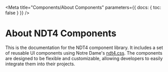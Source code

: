 
<Meta
  title="Components/About Components"
  parameters={{ docs: { toc: false } }}
/>

<style>
  {`
    .sbdocs-toc--custom { display:none; }
    .component-svg { height: 0; width: 0; position: absolute; }
  `}
</style>

# About NDT4 Components

This is the documentation for the NDT4 component library. It includes a set of reusable UI components using Notre Dame's [ndt4.css](https://conductor.nd.edu/stylesheets/themes/ndt/4.0/ndt.css). The components are designed to be flexible and customizable, allowing developers to easily integrate them into their projects.

<sb-components-list heading="Components Index"></sb-components-list>


<svg className="component-svg" width="512" height="384">
  <defs>
    <symbol id="thumb-accordion" viewBox="0 0 512 384">
      <rect fill="var(--thumb-bg-light)" x="72.1" y="122.8" width="367.8" height="138.5"/>
      <path stroke="var(--thumb-border-light)" strokeWidth="2" d="M72.1,122.8h367.8M72.1,67.6h367.8M72.1,261.3h367.8M72.1,316.4h367.8"/>
      <path fill="var(--thumb-secondary)" d="M423.8,94.5c0,0,.2,0,.2,0s0,.1,0,.2v.8c0,0,0,.2,0,.2s-.1,0-.2,0h-4.8v4.8c0,0,0,.2,0,.2,0,0-.1,0-.2,0h-.8c0,0-.2,0-.2,0,0,0,0-.1,0-.2v-4.8h-4.8c0,0-.2,0-.2,0s0-.1,0-.2v-.8c0,0,0-.2,0-.2s.1,0,.2,0h4.8v-4.8c0,0,0-.2,0-.2,0,0,.1,0,.2,0h.8c0,0,.2,0,.2,0,0,0,0,.1,0,.2v4.8h4.8ZM423.8,288.1c0,0,.2,0,.2,0s0,.1,0,.2v.8c0,0,0,.2,0,.2s-.1,0-.2,0h-4.8v4.8c0,0,0,.2,0,.2,0,0-.1,0-.2,0h-.8c0,0-.2,0-.2,0,0,0,0-.1,0-.2v-4.8h-4.8c0,0-.2,0-.2,0s0-.1,0-.2v-.8c0,0,0-.2,0-.2s.1,0,.2,0h4.8v-4.8c0,0,0-.2,0-.2,0,0,.1,0,.2,0h.8c0,0,.2,0,.2,0,0,0,0,.1,0,.2v4.8h4.8ZM426.1,154.3h-11.1c0,0-.2,0-.2,0s0-.1,0-.2v-.8c0,0,0-.2,0-.2s.1,0,.2,0h11.1c0,0,.2,0,.2,0s0,.1,0,.2v.8c0,0,0,.2,0,.2s-.1,0-.2,0Z"/>
      <path stroke="var(--thumb-tertiary)" strokeWidth="4" d="M87.4,185.8h249.1M87.4,209.3h249.1M87.4,232.8h199.3"/>
      <path stroke="var(--thumb-primary)" strokeWidth="10" d="M87.4,95.2h140.6M87.4,153.5h140.6M87.4,288.8h140.6"/>
    </symbol>
    <symbol id="thumb-avatar" viewBox="0 0 512 384">
      <path fill="var(--thumb-primary)" stroke="var(--thumb-primary)" strokeWidth="2" d="M242.8,87.3h0c46.4,0,84,37.6,84,84s-37.6,84-84,84-84-37.6-84-84,37.6-84,84-84Z"/>
      <path fill="var(--thumb-bg-light)" stroke="var(--thumb-primary)" strokeWidth="2" d="M242.8,116.5c6.3,0,12.5,1.6,17.9,4.8,6.8,3.9,12.2,10,15.2,17.3,3,7.3,3.5,15.4,1.5,23-2,7.6-6.5,14.4-12.8,19.2-6.3,4.8-13.9,7.4-21.8,7.4s-15.6-2.6-21.8-7.4c-6.3-4.8-10.8-11.5-12.8-19.2-2-7.6-1.5-15.7,1.5-23,3-7.3,8.4-13.4,15.2-17.3,5.4-3.2,11.6-4.9,17.9-4.8ZM242.8,255.2c22.9,0,43.6-9.2,58.7-24l-1.4-19c-.4-5-1.6-9.3-4.6-13.2-2.9-3.8-7.1-6.5-11.8-7.6l-15.9-4c-7.9,5.7-16.7,8.4-26.4,8.1-8.8-.3-16.7-3-23.8-8.1l-15.9,4c-4.8,1.2-8.7,3.7-11.8,7.6-3.1,3.9-4,8.2-4.6,13.2l-1.4,19c15.1,14.8,35.9,24,58.7,24Z"/>
    </symbol>
    <symbol id="thumb-breadcrumb" viewBox="0 0 512 384">
      <path fill="var(--thumb-primary)" d="M176.7,199.7h-92.7v-15.6h92.7v15.6ZM431.3,199.9v-15.6h-92.7v15.6h92.7ZM304,199.9v-15.6h-92.7v15.6h92.7Z"/>
      <path fill="var(--thumb-secondary)" d="M192.4,197c-.1.1-.2.2-.4.2s-.3,0-.4-.2l-.5-.5c-.1-.1-.2-.2-.2-.4s0-.3.1-.4l3.5-3.5-3.5-3.5c-.1-.1-.2-.2-.1-.4s0-.3.2-.4l.5-.5c.1-.1.2-.2.4-.2s.3,0,.4.2l4.3,4.3c.1.1.2.2.2.4s0,.3-.2.4l-4.3,4.3ZM319.8,197c-.1.1-.2.2-.4.2s-.3,0-.4-.2l-.5-.5c-.1-.1-.2-.2-.2-.4s0-.3.1-.4l3.5-3.5-3.5-3.5c-.1-.1-.2-.2-.1-.4s0-.3.2-.4l.5-.5c.1-.1.2-.2.4-.2s.3,0,.4.2l4.3,4.3c.1.1.2.2.2.4s0,.3-.2.4l-4.3,4.3Z"/>
    </symbol>
    <symbol id="thumb-buttonsbutton" viewBox="0 0 512 384">
      <rect stroke="var(--thumb-border-dark)" strokeWidth="2" fill="transparent" x="231.3" y="84.7" width="49.4" height="214.5" rx="24.7" ry="24.7" transform="translate(448 -64) rotate(90)"/>
      <rect fill="var(--thumb-primary)" x="243.1" y="126.7" width="8.5" height="130.6" transform="translate(439.3 -55.3) rotate(90)"/>
      <path fill="var(--thumb-secondary)" d="M336.8,191.6l-4.3-4.3c-.1-.1-.2-.2-.4-.2s-.3,0-.4.2l-.5.5c-.1.1-.2.2-.2.4,0,.1,0,.3.1.4l2.6,2.6h-8.1c-.1,0-.3,0-.4.2s-.2.2-.2.4v.7c0,.1,0,.3.1.4,0,.1.2.2.4.2h8.1l-2.6,2.6c-.1.1-.2.2-.1.4,0,.1,0,.3.2.4l.5.5c.1.1.2.2.4.2s.3,0,.4-.2l4.3-4.3c.1-.1.2-.2.2-.4s0-.3-.2-.4Z"/>
    </symbol>
    <symbol id="thumb-buttonsicon-button" viewBox="0 0 512 384">
      <path stroke="var(--thumb-border-dark)" strokeWidth="2" fill="transparent" d="M280.5,148.7c0,13.5-11,24.5-24.5,24.5s-24.5-11-24.5-24.5,11-24.5,24.5-24.5,24.5,11,24.5,24.5ZM360.8,226.1h0c0-13.6-11.1-24.7-24.7-24.7h-160.1c-13.6,0-24.7,11.1-24.7,24.7h0c0,13.6,11.1,24.7,24.7,24.7h160.1c13.6,0,24.7-11.1,24.7-24.7Z"/>
      <path fill="var(--thumb-secondary)" d="M256,138.1c.3,0,.5.1.7.3l7.7,7.7c.2.2.3.4.3.7s0,.5-.3.7l-.9.9c-.2.2-.4.3-.7.3-.3,0-.5,0-.7-.3l-4.6-4.6v14.5c0,.3,0,.5-.3.7-.2.2-.4.3-.7.3h-1.2c-.3,0-.5,0-.7-.3s-.3-.4-.3-.7v-14.5s-4.6,4.6-4.6,4.6c-.2.2-.4.3-.7.3-.3,0-.5-.1-.7-.3l-.9-.9c-.2-.2-.3-.4-.3-.7s0-.5.3-.7l7.7-7.7c.2-.2.4-.3.7-.3ZM179.9,215.9l-7.7,7.7c-.2.2-.3.4-.3.7s0,.5.3.7l.9.9c.2.2.4.3.7.3.3,0,.5,0,.7-.3l4.6-4.6v14.5c0,.3,0,.5.3.7s.4.3.7.3h1.2c.3,0,.5,0,.7-.3.2-.2.3-.4.3-.7v-14.5s4.6,4.6,4.6,4.6c.2.2.4.3.7.3.3,0,.5-.1.7-.3l.9-.9c.2-.2.3-.4.3-.7s0-.5-.3-.7l-7.7-7.7c-.2-.2-.4-.3-.7-.3s-.5.1-.7.3Z"/>
      <line stroke="var(--thumb-primary)" strokeWidth="6" x1="208.7" y1="226.1" x2="339.3" y2="226.1"/>
    </symbol>
    <symbol id="thumb-buttonsbutton-group" viewBox="0 0 512 384">
      <rect fill="var(--thumb-bg-light)" x="155.6" y="167.3" width="94.1" height="41.3"/>
      <rect stroke="var(--thumb-border-dark)" strokeWidth="2" fill="transparent" x="236.5" y="-18.8" width="41.3" height="413.3" rx="20.6" ry="20.6" transform="translate(445 -69.2) rotate(90)"/>
      <path stroke="var(--thumb-primary)" strokeWidth="6" d="M78.2,187.9h60.1M172.6,187.9h60.1M267,187.9h60.1M361.4,187.9h60.1"/>
    </symbol>
    <symbol id="thumb-buttonsbutton-list" viewBox="0 0 512 384">
      <path stroke="var(--thumb-border-light)" strokeWidth="2" d="M72.1,81.6h367.8M72.1,136.8h367.8M72.1,192h367.8M72.1,247.2h367.8M72.1,302.4h367.8"/>
      <path fill="var(--thumb-secondary)" d="M418.7,104c0,0,.1,0,.2,0s.1,0,.2,0l5,5.1c0,0,0,.1,0,.2s0,.1,0,.2l-5,5.1s-.1,0-.2,0-.2,0-.2,0l-.5-.5s0-.1,0-.2,0-.2,0-.2l3.7-3.7h-8.2c0,0-.1,0-.2,0,0,0,0-.1,0-.2v-.7c0,0,0-.1,0-.2,0,0,.1,0,.2,0h8.2l-3.7-3.7c0,0,0-.1,0-.2s0-.1,0-.2l.5-.5ZM418.7,159.1c0,0,.1,0,.2,0s.1,0,.2,0l5,5.1c0,0,0,.1,0,.2s0,.1,0,.2l-5,5.1s-.1,0-.2,0-.2,0-.2,0l-.5-.5s0-.1,0-.2,0-.2,0-.2l3.7-3.7h-8.2c0,0-.1,0-.2,0,0,0,0-.1,0-.2v-.7c0,0,0-.1,0-.2,0,0,.1,0,.2,0h8.2l-3.7-3.7c0,0,0-.1,0-.2s0-.1,0-.2l.5-.5ZM418.7,214.3c0,0,.1,0,.2,0s.1,0,.2,0l5,5.1c0,0,0,.1,0,.2s0,.1,0,.2l-5,5.1s-.1,0-.2,0-.2,0-.2,0l-.5-.5s0-.1,0-.2,0-.2,0-.2l3.7-3.7h-8.2c0,0-.1,0-.2,0,0,0,0-.1,0-.2v-.7c0,0,0-.1,0-.2,0,0,.1,0,.2,0h8.2l-3.7-3.7c0,0,0-.1,0-.2s0-.1,0-.2l.5-.5ZM418.7,269.5c0,0,.1,0,.2,0s.1,0,.2,0l5,5.1c0,0,0,.1,0,.2s0,.1,0,.2l-5,5.1s-.1,0-.2,0-.2,0-.2,0l-.5-.5s0-.1,0-.2,0-.2,0-.2l3.7-3.7h-8.2c0,0-.1,0-.2,0,0,0,0-.1,0-.2v-.7c0,0,0-.1,0-.2,0,0,.1,0,.2,0h8.2l-3.7-3.7c0,0,0-.1,0-.2s0-.1,0-.2l.5-.5Z"/>
      <path stroke="var(--thumb-primary)" strokeWidth="8" d="M85.1,109.2h141.9M85.1,164.4h141.9M85.1,219.6h141.9M85.1,274.8h141.9"/>
    </symbol>
    <symbol id="thumb-buttonsvideo-button" viewBox="0 0 512 384">
      <path fill="var(--thumb-secondary)" d="M159.2,159.7c-17.8,0-32.3,14.5-32.3,32.3s14.5,32.3,32.3,32.3,32.3-14.5,32.3-32.3-14.5-32.3-32.3-32.3ZM151.2,204.6v-25.1l21.8,12.6-21.8,12.6Z"/>
      <path stroke="var(--thumb-primary)" strokeWidth="6" d="M214.6,178.4h170.6M214.6,205.9h136.4"/>
    </symbol>
    <symbol id="thumb-byline" viewBox="0 0 512 384">
      <path stroke="var(--thumb-primary)" strokeWidth="2" fill="var(--thumb-primary)" d="M161.9,159.7h0c17.8,0,32.3,14.5,32.3,32.3s-14.5,32.3-32.3,32.3-32.3-14.5-32.3-32.3,14.5-32.3,32.3-32.3Z"/>
      <path stroke="var(--thumb-primary)" strokeWidth="2" fill="var(--thumb-border-light)" d="M161.9,170.9c2.4,0,4.8.6,6.9,1.9,2.6,1.5,4.7,3.9,5.8,6.7,1.2,2.8,1.4,5.9.6,8.8-.8,2.9-2.5,5.5-4.9,7.4-2.4,1.8-5.4,2.8-8.4,2.8s-6-1-8.4-2.8c-2.4-1.8-4.1-4.4-4.9-7.4-.8-2.9-.6-6,.6-8.8,1.2-2.8,3.2-5.1,5.8-6.7,2.1-1.2,4.5-1.9,6.9-1.9ZM161.9,224.3c8.8,0,16.8-3.5,22.6-9.2l-.5-7.3c-.2-1.9-.6-3.6-1.8-5.1-1.1-1.5-2.7-2.5-4.5-2.9l-6.1-1.6c-3,2.2-6.4,3.2-10.2,3.1-3.4-.1-6.4-1.2-9.1-3.1l-6.1,1.6c-1.8.5-3.3,1.4-4.5,2.9s-1.5,3.2-1.8,5.1l-.5,7.3c5.8,5.7,13.8,9.2,22.6,9.2Z"/>
      <path stroke="var(--thumb-primary)" stroke-width="6" d="M211.9,178.4h170.6M211.9,205.9h136.4"/>
    </symbol>
    <symbol id="thumb-cardscard-default" viewBox="0 0 512 384">
      <polygon stroke="var(--thumb-border-dark)" strokeWidth="2" fill="transparent" points="387.2 226.6 387.2 52 124.8 52 124.8 52 124.8 226.6 387.2 226.6"/>
      <rect fill="var(--thumb-primary)" x="183.9" y="188.5" width="12.4" height="130.6" transform="translate(443.9 63.7) rotate(90)"/>
      <path fill="var(--thumb-tertiary)" d="M386.2,308.6v-4.9H126.5s0,4.9,0,4.9h259.6ZM386.2,332v-4.9H126.5s0,4.9,0,4.9h259.6Z"/>
      <path fill="var(--thumb-secondary)" d="M277.3,258.5c-.1.1-.2.2-.4.2s-.3,0-.4-.2l-.5-.5c-.1-.1-.2-.2-.2-.4s0-.3.1-.4l3.5-3.5-3.5-3.5c-.1-.1-.2-.2-.1-.4s0-.3.2-.4l.5-.5c.1-.1.2-.2.4-.2s.3,0,.4.2l4.3,4.3c.1.1.2.2.2.4s0,.3-.2.4l-4.3,4.3Z"/>
      <line stroke="var(--thumb-border-dark)" strokeWidth="2" x1="387.2" y1="226.6" x2="124.8" y2="52"/>
      <line stroke="var(--thumb-border-dark)" strokeWidth="2" x1="124.8" y1="226.6" x2="387.2" y2="52"/>
      <line stroke="var(--thumb-border-light)" strokeWidth="2" x1="124.8" y1="281.4" x2="385.7" y2="281.4"/>
    </symbol>
    <symbol id="thumb-dialog" viewBox="0 0 512 384">
      <line stroke="var(--thumb-border-light)" x1="112.8" y1="136.4" x2="399.2" y2="136.4"/>
      <path stroke="var(--thumb-border-dark)" strokeWidth="2" fill="transparent" d="M112.8,290.7V93.3s0,0,0,0h286.4v197.4H112.8ZM216,255.7h0c0-6.8-5.5-12.4-12.4-12.4h-59.5c-6.8,0-12.4,5.5-12.4,12.4h0c0,6.8,5.5,12.4,12.4,12.4h59.5c6.8,0,12.4-5.5,12.4-12.4Z"/>
      <path stroke="var(--thumb-tertiary)" strokeWidth="4" d="M131.8,168.5h249.1M131.8,192h249.1M131.8,215.5h199.3"/>
      <path fill="var(--thumb-primary)" d="M377.3,114.7l3.5,3.5c0,0,0,.2,0,.2s0,.2,0,.2l-.6.6c0,0-.1,0-.2,0s-.2,0-.2,0l-3.5-3.5-3.5,3.5c0,0-.2,0-.2,0s-.2,0-.2,0l-.6-.6c0,0,0-.1,0-.2s0-.2,0-.2l3.5-3.5-3.5-3.5c0,0,0-.2,0-.2s0-.2,0-.2l.6-.6c0,0,.1,0,.2,0s.2,0,.2,0l3.5,3.5,3.5-3.5c0,0,.2,0,.2,0s.2,0,.2,0l.6.6c0,0,0,.1,0,.2s0,.2,0,.2l-3.5,3.5ZM261.6,120.9v-12.4h-130.6s0,12.4,0,12.4h130.6ZM190.7,257.9v-4.3h-42.3s0,4.3,0,4.3h42.3Z"/>
      <path fill="var(--thumb-secondary)" d="M200.7,258.1c0,0-.1,0-.2,0s-.1,0-.2,0l-.2-.2c0,0,0-.1,0-.2s0-.1,0-.2l1.7-1.7-1.7-1.7c0,0,0-.1,0-.2s0-.1,0-.2l.2-.2c0,0,.1,0,.2,0s.1,0,.2,0l2.2,2.2c0,0,0,.1,0,.2s0,.1,0,.2l-2.2,2.2Z"/>
    </symbol>
    <symbol id="thumb-faq" viewBox="0 0 512 384">
      <path stroke="var(--thumb-tertiary)" strokeWidth="4" d="M140.2,182.7h249.1M140.2,206.2h249.1M140.2,229.7h199.3"/>
      <path stroke="var(--thumb-primary)" strokeWidth="6" d="M140.2,150.5h140.6"/>
      <path fill="var(--thumb-primary)" d="M118.9,156.3l3.8,1.3v2.9l-10.8-4.4c-2.9-1-4.1-3.8-4.1-7.6s2.1-8.1,7-8.1,7,3.2,7,8.1-1.2,6.4-3.8,7.5h0s.9.3.9.3ZM110.6,148.5c0,3,.8,5.5,4.2,5.5s4.1-2.5,4.1-5.5-.8-5.5-4.1-5.5-4.2,2.5-4.2,5.5ZM113.2,174.8h3.3l5.7,15.8h-3l-1.2-3.5h-6.2l-1.2,3.5h-3l5.7-15.8ZM114,180.3l-1.5,4.5h4.6l-1.5-4.5-.8-2.6-.8,2.6Z"/>
    </symbol>
    <symbol id="thumb-formsform" viewBox="0 0 512 384">
      <rect stroke="var(--thumb-border-dark)" strokeWidth="2" fill="transparent" x="235.4" y="69.3" width="41.3" height="238.8" rx="3.9" ry="3.9" transform="translate(444.7 -67.3) rotate(90)"/>
      <path fill="var(--thumb-tertiary)" d="M153.5,198.2h-1.1v-12.7c-.1,0,.9,0,.9,0l.2,1.6c.6-1,1.7-1.8,3.1-1.8,2.6,0,4.1,1.8,4.1,4.8s-1.5,4.8-4.1,4.8-2.5-.7-3.1-1.7v5.1ZM156.6,186.5c-1.9,0-3,1.4-3.1,2.6v2.1c0,1.2,1.2,2.6,3.1,2.6s2.9-1.3,2.9-3.7-1.1-3.7-2.9-3.7ZM163.2,180.8h1.1v13.9h-1.1v-13.9ZM170.4,189.5l3.2-.5v-.4c0-1.6-1-2.1-2.7-2.1-1.6,0-2.2.6-2.4,1.8l-1.2-.2c.3-1.6,1.2-2.7,3.6-2.7s3.8,1.1,3.8,3.3v6.1c.1,0-.9,0-.9,0l-.2-1.6c-.6,1-2,1.8-3.5,1.8-2.2,0-3.2-1-3.2-2.6s1.4-2.5,3.5-2.8ZM170.1,193.9c2,0,3.4-1.5,3.5-2.7v-1.2l-3.2.5c-1.3.2-2.3.5-2.3,1.8s.7,1.6,2,1.6ZM180.9,193.9c1.6,0,2.3-.6,2.5-1.8l1.2.2c-.3,1.6-1.4,2.7-3.8,2.7s-4.1-1.8-4.1-4.8,1.5-4.8,4.1-4.8,3.4,1.1,3.8,2.7l-1.2.2c-.3-1.1-1-1.8-2.5-1.8-1.8,0-2.9,1.4-2.9,3.7s1.1,3.7,2.9,3.7ZM194.5,190.1v.5h-6.9c.1,2.3,1.3,3.3,3,3.3,1.6,0,2.3-.7,2.6-1.8l1.2.2c-.3,1.4-1.4,2.7-3.8,2.7s-4.2-1.6-4.2-4.8,1.6-4.8,4.2-4.8,3.9,1.7,3.9,4.8ZM187.6,189.6h5.6c0-2-.9-3.2-2.6-3.2-1.7,0-2.9.9-3,3.2ZM196.6,180.8h1.1v6.3c.6-1,1.8-1.7,3.2-1.7s3.4,1.1,3.4,3v6.4h-1.1v-6.2c0-1.4-1-2.1-2.4-2.1s-2.9,1.5-3,2.6v5.7h-1.1v-13.9ZM206.3,190.1c0-3.2,1.6-4.8,4.2-4.8s4.2,1.6,4.2,4.8-1.6,4.8-4.2,4.8-4.2-1.6-4.2-4.8ZM207.5,190.1c0,2.6,1.1,3.7,3,3.7s3-1.1,3-3.7-1.1-3.7-3-3.7-3,1.1-3,3.7ZM217.1,180.8h1.1v13.9h-1.1v-13.9ZM227.9,180.8h1.1v13.9c.1,0-.9,0-.9,0l-.2-1.6c-.6,1-1.7,1.8-3.1,1.8-2.6,0-4.1-1.8-4.1-4.8s1.5-4.8,4.1-4.8,2.5.7,3.1,1.7v-6.3ZM224.8,193.8c1.9,0,3-1.4,3.1-2.6v-2.1c0-1.2-1.2-2.6-3.1-2.6s-2.9,1.3-2.9,3.7,1.1,3.7,2.9,3.7ZM239.2,190.1v.5h-6.9c.1,2.3,1.3,3.3,3,3.3,1.6,0,2.3-.7,2.6-1.8l1.2.2c-.3,1.4-1.4,2.7-3.8,2.7s-4.2-1.6-4.2-4.8,1.6-4.8,4.2-4.8,3.9,1.7,3.9,4.8ZM232.4,189.6h5.6c0-2-.9-3.2-2.6-3.2-1.7,0-2.9.9-3,3.2ZM246.5,186.7c-.1,0-.5-.2-.9-.2-1.9,0-3,1.5-3.1,2.6v5.6h-1.1v-9.2c-.1,0,.9,0,.9,0l.2,1.6c.5-1,1.7-1.8,3.1-1.8s.8,0,1,.1v1.2Z"/>
    </symbol>
    <symbol id="thumb-forminput" viewBox="0 0 512 384">
      <rect stroke="var(--thumb-border-dark)" strokeWidth="2" fill="transparent" x="235.4" y="69.3" width="41.3" height="238.8" rx="3.9" ry="3.9" transform="translate(444.7 -67.3) rotate(90)"/>
      <path fill="var(--thumb-tertiary)" d="M153.5,198.2h-1.1v-12.7c-.1,0,.9,0,.9,0l.2,1.6c.6-1,1.7-1.8,3.1-1.8,2.6,0,4.1,1.8,4.1,4.8s-1.5,4.8-4.1,4.8-2.5-.7-3.1-1.7v5.1ZM156.6,186.5c-1.9,0-3,1.4-3.1,2.6v2.1c0,1.2,1.2,2.6,3.1,2.6s2.9-1.3,2.9-3.7-1.1-3.7-2.9-3.7ZM163.2,180.8h1.1v13.9h-1.1v-13.9ZM170.4,189.5l3.2-.5v-.4c0-1.6-1-2.1-2.7-2.1-1.6,0-2.2.6-2.4,1.8l-1.2-.2c.3-1.6,1.2-2.7,3.6-2.7s3.8,1.1,3.8,3.3v6.1c.1,0-.9,0-.9,0l-.2-1.6c-.6,1-2,1.8-3.5,1.8-2.2,0-3.2-1-3.2-2.6s1.4-2.5,3.5-2.8ZM170.1,193.9c2,0,3.4-1.5,3.5-2.7v-1.2l-3.2.5c-1.3.2-2.3.5-2.3,1.8s.7,1.6,2,1.6ZM180.9,193.9c1.6,0,2.3-.6,2.5-1.8l1.2.2c-.3,1.6-1.4,2.7-3.8,2.7s-4.1-1.8-4.1-4.8,1.5-4.8,4.1-4.8,3.4,1.1,3.8,2.7l-1.2.2c-.3-1.1-1-1.8-2.5-1.8-1.8,0-2.9,1.4-2.9,3.7s1.1,3.7,2.9,3.7ZM194.5,190.1v.5h-6.9c.1,2.3,1.3,3.3,3,3.3,1.6,0,2.3-.7,2.6-1.8l1.2.2c-.3,1.4-1.4,2.7-3.8,2.7s-4.2-1.6-4.2-4.8,1.6-4.8,4.2-4.8,3.9,1.7,3.9,4.8ZM187.6,189.6h5.6c0-2-.9-3.2-2.6-3.2-1.7,0-2.9.9-3,3.2ZM196.6,180.8h1.1v6.3c.6-1,1.8-1.7,3.2-1.7s3.4,1.1,3.4,3v6.4h-1.1v-6.2c0-1.4-1-2.1-2.4-2.1s-2.9,1.5-3,2.6v5.7h-1.1v-13.9ZM206.3,190.1c0-3.2,1.6-4.8,4.2-4.8s4.2,1.6,4.2,4.8-1.6,4.8-4.2,4.8-4.2-1.6-4.2-4.8ZM207.5,190.1c0,2.6,1.1,3.7,3,3.7s3-1.1,3-3.7-1.1-3.7-3-3.7-3,1.1-3,3.7ZM217.1,180.8h1.1v13.9h-1.1v-13.9ZM227.9,180.8h1.1v13.9c.1,0-.9,0-.9,0l-.2-1.6c-.6,1-1.7,1.8-3.1,1.8-2.6,0-4.1-1.8-4.1-4.8s1.5-4.8,4.1-4.8,2.5.7,3.1,1.7v-6.3ZM224.8,193.8c1.9,0,3-1.4,3.1-2.6v-2.1c0-1.2-1.2-2.6-3.1-2.6s-2.9,1.3-2.9,3.7,1.1,3.7,2.9,3.7ZM239.2,190.1v.5h-6.9c.1,2.3,1.3,3.3,3,3.3,1.6,0,2.3-.7,2.6-1.8l1.2.2c-.3,1.4-1.4,2.7-3.8,2.7s-4.2-1.6-4.2-4.8,1.6-4.8,4.2-4.8,3.9,1.7,3.9,4.8ZM232.4,189.6h5.6c0-2-.9-3.2-2.6-3.2-1.7,0-2.9.9-3,3.2ZM246.5,186.7c-.1,0-.5-.2-.9-.2-1.9,0-3,1.5-3.1,2.6v5.6h-1.1v-9.2c-.1,0,.9,0,.9,0l.2,1.6c.5-1,1.7-1.8,3.1-1.8s.8,0,1,.1v1.2Z"/>
    </symbol>
    <symbol id="thumb-formselect" viewBox="0 0 512 384">
      <rect stroke="var(--thumb-border-dark)" strokeWidth="2" fill="transparent" x="235.4" y="92.6" width="41.3" height="198.8" rx="3.9" ry="3.9" transform="translate(448 -64) rotate(90)"/>
      <path fill="var(--thumb-primary)" d="M169.6,193.7c0-3.2,1.6-4.8,4.2-4.8s4.2,1.6,4.2,4.8-1.6,4.8-4.2,4.8-4.2-1.6-4.2-4.8ZM170.8,193.7c0,2.6,1.2,3.7,3,3.7s3-1.1,3-3.7-1.2-3.7-3-3.7-3,1.1-3,3.7ZM181.2,201.8h-1.2v-12.8c-.1,0,.9,0,.9,0l.2,1.6c.6-1,1.8-1.8,3.1-1.8,2.6,0,4.1,1.8,4.1,4.8s-1.5,4.8-4.1,4.8-2.5-.7-3.1-1.8v5.1ZM184.3,190c-1.9,0-3,1.5-3.1,2.6v2.1c0,1.2,1.2,2.6,3.1,2.6s2.9-1.3,2.9-3.7-1.1-3.7-2.9-3.7ZM189.8,189h1.7v-2.4l1.2-.4v2.8h2.9v1.1h-2.9v4.7c0,2.1.6,2.5,2,2.5s.7-.1.9-.2v1.1c-.1,0-.5.1-.9.1-2.8,0-3.2-1.7-3.2-3.6v-4.7h-1.7v-1.1ZM199.2,186.9h-1.5v-1.5h1.5v1.5ZM197.9,189h1.2v9.3h-1.2v-9.3ZM201.5,193.7c0-3.2,1.6-4.8,4.2-4.8s4.2,1.6,4.2,4.8-1.6,4.8-4.2,4.8-4.2-1.6-4.2-4.8ZM202.7,193.7c0,2.6,1.2,3.7,3,3.7s3-1.1,3-3.7-1.2-3.7-3-3.7-3,1.1-3,3.7ZM213.1,190.6c.6-1,1.8-1.8,3.2-1.8s3.4,1.1,3.4,3v6.5h-1.2v-6.2c0-1.4-1-2.1-2.5-2.1s-2.9,1.5-3,2.6v5.7h-1.2v-9.3c-.1,0,.9,0,.9,0l.2,1.6ZM227.1,198.3v-1.1h3.8v-10.5c-.9,1-2.4,1.7-4,2.2v-1.2c2-.5,3.1-1.5,4.2-2.9h1v12.4h4v1.1h-8.9Z"/>
      <path fill="var(--thumb-secondary)" d="M327.6,190.3c-.1-.1-.2-.2-.2-.4s0-.3.2-.4l.5-.5c.1-.1.2-.2.4-.2s.3,0,.4.2l3.7,3.7,3.7-3.7c.1-.1.2-.2.4-.2s.3,0,.4.2l.5.5c.1.1.2.2.2.4s0,.3-.2.4l-4.7,4.7c-.1.1-.2.2-.4.2s-.3,0-.4-.2l-4.7-4.7Z"/>
    </symbol>
    <symbol id="thumb-formswitch" viewBox="0 0 512 384">
      <rect stroke="var(--thumb-border-dark)" strokeWidth="2" fill="transparent" x="235.4" y="146.9" width="41.3" height="82" rx="20.6" ry="20.6" transform="translate(443.9 -68.1) rotate(90)"/>
      <circle fill="var(--thumb-primary)" cx="235.6" cy="187.9" r="13.4"/>
    </symbol>
    <symbol id="thumb-formtextarea" viewBox="0 0 512 384">
      <rect stroke="var(--thumb-border-dark)" strokeWidth="2" fill="transparent" x="186.8" y="47.6" width="138.4" height="288.8" rx="3.9" ry="3.9" transform="translate(448 -64) rotate(90)"/>
      <path fill="var(--thumb-tertiary)" d="M128.5,153h-1.1v-12.7c-.1,0,.9,0,.9,0l.2,1.6c.6-1,1.7-1.8,3.1-1.8,2.6,0,4.1,1.8,4.1,4.8s-1.5,4.8-4.1,4.8-2.5-.7-3.1-1.7v5.1ZM131.6,141.2c-1.9,0-3,1.4-3.1,2.6v2.1c0,1.2,1.2,2.6,3.1,2.6s2.9-1.3,2.9-3.7-1.1-3.7-2.9-3.7ZM138.2,135.6h1.1v13.9h-1.1v-13.9ZM145.4,144.2l3.2-.5v-.4c0-1.6-1-2.1-2.7-2.1-1.6,0-2.2.6-2.4,1.8l-1.2-.2c.3-1.6,1.2-2.7,3.6-2.7s3.8,1.1,3.8,3.3v6.1c.1,0-.9,0-.9,0l-.2-1.6c-.6,1-2,1.8-3.5,1.8-2.2,0-3.2-1-3.2-2.6s1.4-2.5,3.5-2.8ZM145.1,148.6c2,0,3.4-1.5,3.5-2.7v-1.2l-3.2.5c-1.3.2-2.3.5-2.3,1.8s.7,1.6,2,1.6ZM155.9,148.6c1.6,0,2.3-.6,2.5-1.8l1.2.2c-.3,1.6-1.4,2.7-3.8,2.7s-4.1-1.8-4.1-4.8,1.5-4.8,4.1-4.8,3.4,1.1,3.8,2.7l-1.2.2c-.3-1.1-1-1.8-2.5-1.8-1.8,0-2.9,1.4-2.9,3.7s1.1,3.7,2.9,3.7ZM169.5,144.9v.5h-6.9c.1,2.3,1.3,3.3,3,3.3,1.6,0,2.3-.7,2.6-1.8l1.2.2c-.3,1.4-1.4,2.7-3.8,2.7s-4.2-1.6-4.2-4.8,1.6-4.8,4.2-4.8,3.9,1.7,3.9,4.8ZM162.6,144.3h5.6c0-2-.9-3.2-2.6-3.2-1.7,0-2.9.9-3,3.2ZM171.6,135.6h1.1v6.3c.6-1,1.8-1.7,3.2-1.7s3.4,1.1,3.4,3v6.4h-1.1v-6.2c0-1.4-1-2.1-2.4-2.1s-2.9,1.5-3,2.6v5.7h-1.1v-13.9ZM181.3,144.9c0-3.2,1.6-4.8,4.2-4.8s4.2,1.6,4.2,4.8-1.6,4.8-4.2,4.8-4.2-1.6-4.2-4.8ZM182.5,144.9c0,2.6,1.1,3.7,3,3.7s3-1.1,3-3.7-1.1-3.7-3-3.7-3,1.1-3,3.7ZM192.1,135.6h1.1v13.9h-1.1v-13.9ZM202.9,135.6h1.1v13.9c.1,0-.9,0-.9,0l-.2-1.6c-.6,1-1.7,1.8-3.1,1.8-2.6,0-4.1-1.8-4.1-4.8s1.5-4.8,4.1-4.8,2.5.7,3.1,1.7v-6.3ZM199.8,148.6c1.9,0,3-1.4,3.1-2.6v-2.1c0-1.2-1.2-2.6-3.1-2.6s-2.9,1.3-2.9,3.7,1.1,3.7,2.9,3.7ZM214.2,144.9v.5h-6.9c.1,2.3,1.3,3.3,3,3.3,1.6,0,2.3-.7,2.6-1.8l1.2.2c-.3,1.4-1.4,2.7-3.8,2.7s-4.2-1.6-4.2-4.8,1.6-4.8,4.2-4.8,3.9,1.7,3.9,4.8ZM207.4,144.3h5.6c0-2-.9-3.2-2.6-3.2-1.7,0-2.9.9-3,3.2ZM221.5,141.4c-.1,0-.5-.2-.9-.2-1.9,0-3,1.5-3.1,2.6v5.6h-1.1v-9.2c-.1,0,.9,0,.9,0l.2,1.6c.5-1,1.7-1.8,3.1-1.8s.8,0,1,.1v1.2Z"/>
      <path stroke="var(--thumb-tertiary)" strokeWidth="2" d="M381.2,254.7l12.3-12.3M393.5,250.5l-4.2,4.2"/>
    </symbol>
    <symbol id="thumb-gallery" viewBox="0 0 512 384">
      <path stroke="var(--thumb-primary)" strokeWidth="2" fill="transparent" d="M178.5,134.4H57.5s0-80.7,0-80.7h121s0,80.7,0,80.7ZM57.5,53.7l121,80.7M57.5,134.4l121-80.7M316.5,53.7h-121s0,80.7,0,80.7h121s0-80.7,0-80.7ZM316.5,134.4l-121-80.7M316.5,53.7l-121,80.7M454.5,53.7h-121s0,80.7,0,80.7h121s0-80.7,0-80.7ZM454.5,134.3l-121-80.7M333.5,134.4l121-80.7M178.5,151.7H57.5s0,80.7,0,80.7h121s0-80.7,0-80.7ZM57.5,151.7l121,80.7M57.5,232.3l121-80.7M316.5,151.7h-121s0,80.7,0,80.7h121s0-80.7,0-80.7ZM195.5,151.7l121,80.7M195.5,232.3l121-80.7M454.5,151.7h-121s0,80.7,0,80.7h121s0-80.7,0-80.7ZM333.5,151.7l121,80.7M333.5,232.3l121-80.7M178.5,249.6H57.5s0,80.7,0,80.7h121s0-80.7,0-80.7ZM57.5,249.7l121,80.7M57.5,330.3l121-80.7M316.5,249.6h-121s0,80.7,0,80.7h121s0-80.7,0-80.7ZM316.5,330.3l-121-80.7M316.5,249.6l-121,80.7M454.5,249.6h-121s0,80.7,0,80.7h121s0-80.7,0-80.7ZM333.5,249.6l121,80.7M454.5,249.6l-121,80.7"/>
    </symbol>
    <symbol id="thumb-heading" viewBox="0 0 512 384">
      <path fill="var(--thumb-primary)" d="M153.2,92h-19.4c-3.3,0-3.4.1-3.4,2.2v9.6c0,7.1.3,8.1,4.1,8.5l2,.2c.4.3.3,1.5-.1,1.7-3.7-.1-6-.2-8.6-.2s-5.2.1-7.9.2c-.4-.2-.5-1.3-.1-1.7l1.2-.2c3.8-.7,3.9-1.4,3.9-8.5v-24.5c0-7.1-.5-8.3-4-8.6h-1.8c-.4-.4-.3-1.6.1-1.8,3.3,0,5.6.2,8.6.2s5,0,7.9-.2c.4.2.5,1.4.1,1.7h-1.3c-3.9.5-4.1,1.6-4.1,8.7v7.8c0,2.1.1,2.2,3.4,2.2h19.4c3.3,0,3.4,0,3.4-2.2v-7.8c0-7.1-.1-8.2-4.1-8.6h-1.3c-.4-.4-.3-1.6.1-1.8,3.1.1,5.4.2,8.2.2s5,0,8-.2c.4.2.5,1.4.1,1.7h-1.4c-3.9.5-4.1,1.6-4.1,8.7v24.5c0,7.1.1,8,4.1,8.5l1.6.2c.4.3.3,1.5-.1,1.7-3.3-.1-5.6-.2-8.2-.2s-5.2,0-8.2.2c-.4-.2-.5-1.3-.1-1.7l1.3-.2c4.1-.7,4.1-1.4,4.1-8.5v-9.6c0-2-.1-2.2-3.4-2.2ZM191,96.6h-12.6c-1.8,0-1.8.1-1.8,1.8,0,6.9,4,12.7,11.3,12.7s4.1-.7,6.3-3.3c.7-.2,1.2.2,1.2.8-2.2,4.6-7.1,6.3-10.7,6.3s-7.9-1.9-9.9-4.5c-2-2.7-2.9-5.8-2.9-8.8,0-8.4,5.5-15.4,13.7-15.4s9.7,4,9.7,8.1-.1,1.5-.3,1.8c-.2.4-1.2.5-4,.5ZM177.9,94.6h4.8c5,0,6.5-.3,7.1-.7.2-.1.4-.4.4-1.3,0-1.9-1.3-4.3-5.2-4.3s-7.5,3.7-7.5,5.9c0,.1,0,.3.5.3ZM204.6,102.8l8.1-2.9c1-.3,1.2-1,1.2-2v-3.1c.1-2.5-.7-5.9-4.9-5.9s-4.2,1-4.4,3.1c0,1.1-.1,1.9-.7,2.3-1,.8-2.9,1.3-3.9,1.3s-1-.3-1-1c0-3.5,7.7-8.4,12.6-8.4s7.3,2.9,7.1,8l-.4,11.8c-.1,3.1.5,5.9,3.1,5.9s1.3-.2,1.7-.4c.3-.2.7-.5.9-.5s.5.4.5.9-2.4,3-5.7,3-3.3-.6-4.4-2.1c-.3-.4-.7-1-1.1-1s-1.3.6-2.7,1.4c-1.5.8-3,1.7-4.9,1.7s-3.6-.5-4.8-1.6c-1.3-1.2-2.1-2.9-2.1-4.8s1.3-4.2,5.6-5.8ZM204.2,107.8c0,1.2.8,4.1,4.3,4.1s3.5-1,4.1-1.7c.8-.8.8-1.8.9-3.2v-4c.1-.7-.1-.9-.5-.9s-1.6.3-2.8.7c-4,1.4-6,2.4-6,5ZM252.9,74.2v29.9c0,5.4,0,7.9,2,7.9s1.9-.3,2.9-.7c.5.1.5,1.8,0,2.2-2.9.4-7.1,1.4-9,2.2-.4,0-.7-.2-.7-.5v-1.2c0-1,0-1.8-.1-2.1h-.3c-3,2-5.3,3.1-8.6,3.1-7.5,0-12.6-5.9-12.6-13.1s7.2-15.6,16.5-15.6,3.8.3,4.6.6c.3,0,.4-.4.4-1v-10.3c0-4,0-4.4-2.1-5.6l-.7-.4c-.3-.2-.3-1.2,0-1.4,1.7-.5,4.9-1.6,7.3-2.9.3,0,.5.1.7.4,0,2-.2,5.4-.2,8.4ZM247.9,107.3v-13.4c0-1.4-.3-2-.7-2.7-1-1.4-3.1-2.9-5.7-2.9-6.2,0-9.4,5.4-9.4,11.3s3.5,12,10.1,12,4.1-.8,5.2-1.9c.4-.4.5-1.4.5-2.5ZM265.3,106.4v-11.9c0-2.7,0-3-1.8-4.2l-.6-.4c-.3-.3-.3-1,0-1.2,1.6-.5,5.4-2.3,7-3.3.3,0,.6.1.7.4-.1,2.4-.3,5.6-.3,8.4v12.2c0,4.9.1,5.6,2.6,5.9l1.4.2c.5.3.3,1.5-.1,1.7-2-.1-4-.2-6.4-.2s-4.5,0-6.4.2c-.5-.2-.6-1.4-.1-1.7l1.4-.2c2.5-.3,2.6-1,2.6-5.9ZM267.6,71.6c2,0,3.4,1.6,3.4,3.5s-1.7,3.5-3.6,3.5-3.5-1.6-3.5-3.4,1.6-3.7,3.7-3.7ZM282.8,106.4v-11.9c0-2.7,0-3-1.8-4.2l-.6-.4c-.3-.3-.3-1,0-1.2,1.6-.5,5.4-2.3,6.8-3.3.3,0,.6.1.7.5-.1,1.6-.1,2.6-.1,3.2s.3.7.7.7c2.9-1.8,6.1-3.5,9.5-3.5,5.6,0,8,3.9,8,8.4v11.7c0,4.9.1,5.6,2.6,5.9l1.5.2c.5.3.3,1.5-.1,1.7-2-.1-4-.2-6.4-.2s-4.5,0-6.3.2c-.5-.2-.6-1.4-.1-1.7l1.3-.2c2.5-.4,2.6-1,2.6-5.9v-10.1c0-3.9-1.8-6.7-6.4-6.7s-4.8,1.1-5.8,2.4c-.9,1.2-1,2.1-1,4.1v10.4c0,4.9.1,5.5,2.6,5.9l1.2.2c.5.3.3,1.5-.1,1.7-1.8-.1-3.8-.2-6.2-.2s-4.5,0-6.4.2c-.5-.2-.6-1.4-.1-1.7l1.4-.2c2.5-.3,2.6-1,2.6-5.9ZM336.7,88.7h5.5c.7.3.6,2.7-.4,2.8h-4.9c.1,1.2.1,2.3.1,3.5,0,4.7-2.8,10.8-11.4,10.8s-2.2-.1-3-.2c-.8.5-3,1.8-3,3.7s1.6,2.9,4.8,2.9,5.1-.2,8.1-.2,9.5.7,9.5,7.5-8.1,12.9-16.9,12.9-11.3-4.5-11.3-7.9.3-2,.7-2.5c1.2-1.2,3.1-3,4.6-4.6.6-.6,1.2-1.2.5-1.6-2.7-.7-5-3-5-5.4s.3-.6,1-1.2c1.2-.7,2.4-1.9,3.6-3.1.3-.4.7-1,.7-1.3-2.3-1.2-5.1-3.9-5.1-8.2s5-10.3,11.1-10.3,5,.7,6.5,1.4c2.2,1,2.7,1.1,4.1,1.1ZM330.3,116.2h-2.3c-2.2,0-4.9.1-5.8.7-1.6,1-3.3,3.1-3.3,5.7,0,3.7,2.9,6.7,9.1,6.7s10.1-3.4,10.1-7.3-2.9-5.9-7.8-5.9ZM326.6,103.8c3.7,0,5.6-2.9,5.6-7.1s-1.9-8.5-6.1-8.5-5.7,3-5.7,7.6,2.9,8,6.2,8ZM136.7,147.9h2.5v28.1h-2.5v-13.2h-15.5v13.2h-2.5v-28.1h2.5v12.5h15.5v-12.5ZM152.9,156.6c5.6,0,8.1,3.6,8.1,9.9v1h-14.2c.2,4.8,2.7,6.8,6.2,6.8,3.4,0,4.8-1.4,5.4-3.7l2.6.3c-.6,3-2.9,5.5-8,5.5s-8.7-3.3-8.7-9.9,3.3-9.9,8.7-9.9ZM152.9,158.7c-3.5,0-5.9,1.9-6.2,6.6h11.6c0-4.2-1.8-6.6-5.5-6.6ZM164.9,170.9c0-3.9,2.9-5.2,7.3-5.8l6.6-1v-.9c0-3.3-2.1-4.4-5.5-4.4-3.2,0-4.5,1.3-5,3.7l-2.5-.4c.7-3.3,2.5-5.5,7.5-5.5s7.8,2.2,7.8,6.8v8.2l.2,4.5h-2.1l-.4-3.3c-1.2,2.2-4.2,3.6-7.2,3.6-4.5,0-6.7-2.1-6.7-5.5ZM167.3,170.9c0,2.3,1.5,3.3,4.2,3.3,4.1,0,7.1-3.1,7.2-5.5v-2.5l-6.6,1c-2.7.4-4.8,1-4.8,3.7ZM200.2,160.2v-13h2.4v24.3l.2,4.5h-2.2l-.4-3.3c-1.3,2.1-3.6,3.6-6.4,3.6-5.3,0-8.5-3.6-8.5-9.9s3.1-9.9,8.5-9.9,5.1,1.5,6.4,3.6ZM187.9,166.5c0,4.9,2.3,7.6,6,7.6s6.2-3,6.3-5.4v-4.4c-.1-2.4-2.4-5.4-6.3-5.4s-6,2.7-6,7.6ZM211.1,149.4v3.1h-3.1v-3.1h3.1ZM208.4,176v-19.1h2.4v19.1h-2.4ZM218.6,156.9l.4,3.2c1.3-2.1,3.6-3.6,6.5-3.6s7.1,2.2,7.1,6.1v13.3h-2.4v-12.8c0-2.8-2.1-4.4-5-4.4s-6,3-6.2,5.4v11.7h-2.4v-14.7l-.2-4.4h2.2ZM245,181.5c3.5,0,6.4-1.4,6.4-4.7v-4.8c-1.3,2.1-3.6,3.6-6.4,3.6-5.3,0-8.5-3.3-8.5-9.5s3.1-9.5,8.5-9.5,5.1,1.5,6.4,3.6l.4-3.3h2.2l-.2,4.5v15.2c0,4.5-3.3,7-8.8,7s-7.6-2.6-8.1-5.5l2.5-.3c.4,2.3,1.9,3.9,5.6,3.8ZM239,166.1c0,4.9,2.3,7.3,6.1,7.3s6.3-3.1,6.4-5.5v-3.7c-.1-2.4-2.5-5.5-6.4-5.5s-6.1,2.4-6.1,7.3ZM131.7,204.7h1.8v20.3h-1.8v-9.5h-11.2v9.5h-1.8v-20.3h1.8v9h11.2v-9ZM143.4,211c4,0,5.8,2.6,5.8,7.1v.7h-10.3c.2,3.5,1.9,4.9,4.5,4.9,2.4,0,3.5-1,3.9-2.7l1.8.2c-.4,2.1-2.1,4-5.7,4s-6.3-2.4-6.3-7.1,2.4-7.1,6.3-7.1ZM143.4,212.5c-2.5,0-4.3,1.4-4.4,4.7h8.4c0-3-1.3-4.8-4-4.7ZM152.1,221.3c0-2.8,2.1-3.7,5.3-4.2l4.7-.7v-.6c0-2.4-1.5-3.1-4-3.2-2.3,0-3.2.9-3.6,2.7l-1.8-.3c.5-2.4,1.8-4,5.4-4s5.7,1.6,5.7,4.9v5.9l.2,3.2h-1.5l-.3-2.4c-.8,1.6-3,2.6-5.2,2.6-3.2,0-4.8-1.5-4.8-4ZM153.8,221.3c0,1.6,1.1,2.4,3,2.4,2.9,0,5.1-2.2,5.2-4v-1.8l-4.8.8c-1.9.3-3.5.8-3.5,2.7ZM177.6,213.6v-9.4h1.7v17.6l.2,3.2h-1.6l-.3-2.4c-.9,1.5-2.6,2.6-4.6,2.6-3.8,0-6.1-2.6-6.1-7.1s2.3-7.1,6.1-7.1,3.7,1.1,4.6,2.6ZM168.6,218.1c0,3.6,1.6,5.5,4.3,5.5s4.5-2.2,4.6-3.9v-3.2c0-1.7-1.8-3.9-4.6-3.9s-4.3,2-4.3,5.5ZM185.5,205.8v2.2h-2.2v-2.2h2.2ZM183.5,225v-13.8h1.7v13.8h-1.7ZM190.8,211.2l.3,2.3c.9-1.5,2.6-2.6,4.7-2.6s5.1,1.6,5.1,4.4v9.6h-1.7v-9.2c0-2.1-1.5-3.2-3.6-3.2s-4.4,2.2-4.4,3.9v8.5h-1.7v-10.6l-.2-3.2h1.6ZM209.9,229c2.5,0,4.7-1,4.7-3.4v-3.5c-.9,1.5-2.6,2.6-4.7,2.6-3.8,0-6.1-2.4-6.1-6.9s2.3-6.9,6.1-6.9,3.7,1.1,4.6,2.6l.3-2.4h1.6l-.2,3.2v11c0,3.3-2.4,5-6.3,5s-5.5-1.9-5.9-4l1.8-.2c.3,1.6,1.4,2.8,4,2.8ZM205.6,217.8c0,3.5,1.7,5.3,4.4,5.3s4.5-2.2,4.6-4v-2.7c0-1.8-1.8-4-4.6-4s-4.4,1.7-4.4,5.3ZM129.5,253.8h2.2v17.2h-2.2v-7.8h-8.6v7.8h-2.2v-17.2h2.2v7.4h8.6v-7.4ZM145.6,266h-8.6c.2,2.4,1.5,3.4,3.4,3.4,1.9,0,2.7-.7,2.9-1.8l2.2.3c-.3,1.8-1.7,3.4-5.1,3.4s-5.6-2-5.6-6.1,2.1-6.1,5.5-6.1,5.2,2.2,5.2,6.1v.9ZM140.4,260.9c-1.9,0-3.2,1-3.3,3.3h6.3c0-2.2-1-3.4-2.9-3.3ZM153.5,260.9c-1.8,0-2.5.7-2.7,2l-2.2-.3c.3-2,1.5-3.5,4.9-3.5s5.1,1.4,5.1,4.3v4.8l.2,2.9h-1.9l-.3-1.7c-.8,1.3-2.5,1.9-4.2,1.9-2.9,0-4.2-1.4-4.2-3.5s1.8-3.2,4.5-3.6l3.8-.6v-.4c0-1.6-1-2.2-2.9-2.3ZM150.3,267.7c0,1.1.7,1.7,2.1,1.7,2.1,0,3.8-1.5,4-2.8v-1.4l-3.6.6c-1.5.2-2.5.6-2.5,1.9ZM166.6,259.1c1.6,0,2.9.7,3.7,1.8v-7.5h2.1v14.7l.2,2.9h-1.9l-.3-1.7c-.7,1.2-2.2,1.9-3.8,1.9-3.4,0-5.3-2.2-5.3-6.1s1.9-6.1,5.3-6.1ZM170.3,266.6v-2.8c-.2-1.3-1.5-2.8-3.5-2.8s-3.3,1.5-3.3,4.1,1.3,4.1,3.3,4.1,3.3-1.5,3.5-2.8ZM176,271v-11.7h2.1v11.7h-2.1ZM178.3,254.5v2.4h-2.5v-2.4h2.5ZM183.6,259.3l.3,1.7c.8-1.1,2.2-1.9,3.8-1.9,2.6,0,4.5,1.4,4.5,3.9v8h-2.1v-7.6c0-1.5-1.1-2.4-2.7-2.4s-3.2,1.5-3.4,2.8v7.2h-2.1v-8.8l-.2-2.9h1.9ZM205.7,262.2v9c0,2.9-2.3,4.4-5.6,4.4s-5.1-1.4-5.3-3.5l2.2-.3c.2,1.2,1,2,3,2,2,0,3.5-.7,3.5-2.5v-2.4c-.7,1.1-2.1,1.8-3.7,1.8-3.2,0-5.2-2-5.2-5.8s2-5.8,5.2-5.8,3.1.8,3.8,1.9l.3-1.7h1.9l-.2,2.9ZM203.6,266v-2.2c-.2-1.3-1.5-2.8-3.5-2.8s-3.3,1.2-3.3,3.9,1.3,3.9,3.3,3.9,3.3-1.5,3.5-2.8ZM129.5,302.8h2.2v17.2h-2.2v-7.8h-8.6v7.8h-2.2v-17.2h2.2v7.4h8.6v-7.4ZM145.6,315h-8.6c.2,2.4,1.5,3.4,3.4,3.4,1.9,0,2.7-.7,2.9-1.8l2.2.3c-.3,1.8-1.7,3.4-5.1,3.4s-5.6-2-5.6-6.1,2.1-6.1,5.5-6.1,5.2,2.2,5.2,6.1v.9ZM140.4,309.9c-1.9,0-3.2,1-3.3,3.3h6.3c0-2.2-1-3.4-2.9-3.3ZM153.5,309.9c-1.8,0-2.5.7-2.7,2l-2.2-.3c.3-2,1.5-3.5,4.9-3.5s5.1,1.4,5.1,4.3v4.8l.2,2.9h-1.9l-.3-1.7c-.8,1.3-2.5,1.9-4.2,1.9-2.9,0-4.2-1.4-4.2-3.5s1.8-3.2,4.5-3.6l3.8-.6v-.4c0-1.6-1-2.2-2.9-2.3ZM150.3,316.7c0,1.1.7,1.7,2.1,1.7,2.1,0,3.8-1.5,4-2.8v-1.4l-3.6.6c-1.5.2-2.5.6-2.5,1.9ZM166.6,308.1c1.6,0,2.9.7,3.7,1.8v-7.5h2.1v14.7l.2,2.9h-1.9l-.3-1.7c-.7,1.2-2.2,1.9-3.8,1.9-3.4,0-5.3-2.2-5.3-6.1s1.9-6.1,5.3-6.1ZM170.3,315.6v-2.8c-.2-1.3-1.5-2.8-3.5-2.8s-3.3,1.5-3.3,4.1,1.3,4.1,3.3,4.1,3.3-1.5,3.5-2.8ZM176,320v-11.7h2.1v11.7h-2.1ZM178.3,303.5v2.4h-2.5v-2.4h2.5ZM183.6,308.3l.3,1.6c.8-1.1,2.2-1.9,3.8-1.9,2.6,0,4.5,1.4,4.5,3.9v8h-2.1v-7.6c0-1.5-1.1-2.4-2.7-2.4s-3.2,1.5-3.4,2.8v7.2h-2.1v-8.8l-.2-2.9h1.9ZM205.7,311.2v9c0,2.9-2.3,4.4-5.6,4.4s-5.1-1.4-5.3-3.5l2.2-.3c.2,1.2,1,2,3,2,2,0,3.5-.7,3.5-2.5v-2.4c-.7,1.1-2.1,1.8-3.7,1.8-3.2,0-5.2-2-5.2-5.8s2-5.8,5.2-5.8,3.1.8,3.8,1.9l.3-1.7h1.9l-.2,2.9ZM203.6,315v-2.2c-.2-1.3-1.5-2.8-3.5-2.8s-3.3,1.2-3.3,3.9,1.3,3.9,3.3,3.9,3.3-1.5,3.5-2.8Z"/>
    </symbol>
    <symbol id="thumb-icon" viewBox="0 0 512 384">
      <path fill="var(--thumb-primary)" d="M120.2,82.8h-2.3c-.2,0-.4,0-.5-.2-.1-.1-.2-.3-.2-.5v-2.3c0-.2,0-.3.2-.5.1-.1.3-.2.5-.2h2.3c.2,0,.3.1.5.2.1.1.2.3.2.5v2.3c0,.2-.1.4-.2.5-.1.1-.3.2-.5.2ZM126.4,82.1v-2.3c0-.2-.1-.3-.2-.5-.1-.1-.3-.2-.5-.2h-2.3c-.2,0-.4.1-.5.2-.1.1-.2.3-.2.5v2.3c0,.2,0,.4.2.5.1.1.3.2.5.2h2.3c.2,0,.3,0,.5-.2.1-.1.2-.3.2-.5ZM131.9,82.1v-2.3c0-.2-.1-.3-.2-.5-.1-.1-.3-.2-.5-.2h-2.3c-.2,0-.4.1-.5.2-.1.1-.2.3-.2.5v2.3c0,.2,0,.4.2.5.1.1.3.2.5.2h2.3c.2,0,.3,0,.5-.2.1-.1.2-.3.2-.5ZM126.4,87.6v-2.3c0-.2-.1-.3-.2-.5s-.3-.2-.5-.2h-2.3c-.2,0-.4.1-.5.2-.1.1-.2.3-.2.5v2.3c0,.2,0,.4.2.5.1.1.3.2.5.2h2.3c.2,0,.3,0,.5-.2s.2-.3.2-.5ZM120.9,87.6v-2.3c0-.2-.1-.3-.2-.5-.1-.1-.3-.2-.5-.2h-2.3c-.2,0-.4.1-.5.2-.1.1-.2.3-.2.5v2.3c0,.2,0,.4.2.5.1.1.3.2.5.2h2.3c.2,0,.3,0,.5-.2.1-.1.2-.3.2-.5ZM131.9,87.6v-2.3c0-.2-.1-.3-.2-.5s-.3-.2-.5-.2h-2.3c-.2,0-.4.1-.5.2s-.2.3-.2.5v2.3c0,.2,0,.4.2.5s.3.2.5.2h2.3c.2,0,.3,0,.5-.2s.2-.3.2-.5ZM137.4,72.7v20.2c0,.8-.3,1.4-.8,2-.6.6-1.2.8-2,.8h-20.2c-.8,0-1.4-.2-2-.8-.6-.5-.8-1.1-.8-2v-20.2c0-.7.2-1.4.8-2,.5-.5,1.1-.8,2-.8h2.8v-3c0-.2,0-.3.2-.5.1-.1.3-.2.5-.2h2.3c.2,0,.3.1.5.2.1.1.2.3.2.5v3h7.3v-3c0-.2,0-.3.2-.5.1-.1.3-.2.5-.2h2.3c.2,0,.3.1.5.2.1.1.2.3.2.5v3h2.8c.7,0,1.4.3,2,.8.5.6.8,1.2.8,2ZM134.7,92.5v-17.1h-20.2v17.1c0,.1,0,.2.1.2,0,.1.1.1.2.1h19.5c0,0,.1,0,.2-.1,0,0,.1-.1.1-.2ZM221.2,69.9c.7,0,1.4.3,2,.8.5.6.8,1.2.8,2v20.2c0,.8-.3,1.4-.8,2-.6.6-1.2.8-2,.8h-20.2c-.8,0-1.4-.2-2-.8-.6-.5-.8-1.1-.8-2v-20.2c0-.7.2-1.4.8-2,.5-.5,1.1-.8,2-.8h2.8v-3c0-.2,0-.3.2-.5.1-.1.3-.2.5-.2h2.3c.2,0,.3.1.5.2.1.1.2.3.2.5v3h7.3v-3c0-.2,0-.3.2-.5.1-.1.3-.2.5-.2h2.3c.2,0,.3.1.5.2.1.1.2.3.2.5v3h2.8ZM220.9,92.9c0,0,.1,0,.2-.1,0,0,.1-.1.1-.2v-17.1h-20.2v17.1c0,.1,0,.2.1.2,0,.1.1.1.2.1h19.5ZM310.4,68.3c.6-.2,1.1-.3,1.7-.1.6.2,1.1.5,1.5,1,.4.5.6,1,.6,1.7v16.5c0,.6-.2,1-.5,1.5-.3.5-.7.8-1.2,1l-8.3,3.7c-.7.3-1.3.3-2,.1l-10-3.4-7.3,3.3c-.6.3-1.2.3-1.8.2-.6-.2-1.1-.5-1.5-1-.4-.5-.6-1-.6-1.7v-16.5c0-.5.1-1,.5-1.5.3-.5.7-.8,1.2-1l8.3-3.7c.6-.2,1.3-.3,2-.1l10,3.4,7.3-3.3ZM301.8,90.5v-16.5l-8.3-2.8v16.5l8.3,2.8ZM283.9,91l6.9-3v-16.5l-6.9,3v16.5ZM311.4,87.3v-16.5l-6.9,3v16.5l6.9-3ZM384.2,66.2c2,0,3.9.5,5.7,1.5,1.7,1,3.1,2.4,4.2,4,1,1.7,1.5,3.6,1.5,5.5s-.2,2.1-.4,3c-.3.9-.8,2-1.6,3.3-.6.9-1.7,2.8-3.5,5.4l-3.5,5.3c-.4.6-.9,1-1.5,1.2-.7.2-1.3.2-1.9,0-.7-.2-1.1-.6-1.5-1.2l-3.5-5.3c-1.8-2.6-2.9-4.4-3.5-5.3-.8-1.4-1.4-2.5-1.6-3.4-.3-.9-.4-1.8-.4-3,0-2,.5-3.8,1.5-5.5,1-1.7,2.4-3,4.2-4,1.7-1,3.6-1.5,5.7-1.5ZM384.2,92.9l3.8-5.7c1.5-2.4,2.6-4.1,3.2-4.9.7-1.1,1.1-2,1.3-2.7.2-.6.4-1.4.4-2.3,0-1.5-.4-2.9-1.2-4.1s-1.8-2.2-3.1-3c-1.3-.7-2.7-1.1-4.3-1.1s-3,.4-4.3,1.1c-1.3.7-2.4,1.7-3.2,3-.8,1.3-1.1,2.6-1.1,4.1s0,1.7.3,2.4c.2.7.7,1.5,1.4,2.7.5.8,1.5,2.5,3.1,4.9,1.5,2.3,2.7,4.2,3.8,5.7ZM379.4,77.2c0,1.3.4,2.4,1.4,3.3,1,.9,2.1,1.3,3.4,1.3s2.4-.4,3.3-1.3c1-.9,1.4-2,1.4-3.3s-.5-2.3-1.4-3.2c-1-.9-2-1.4-3.3-1.4s-2.4.5-3.4,1.4c-1,.9-1.4,2-1.4,3.2ZM138.4,144c.7,0,1.4.3,2,.8.5.6.8,1.2.8,2v16.5c0,.8-.3,1.4-.8,2-.6.6-1.2.8-2,.8h-23.9c-.8,0-1.4-.2-2-.8-.6-.5-.8-1.1-.8-2v-16.5c0-.7.2-1.4.8-2,.5-.5,1.1-.8,2-.8h23.9ZM138.4,146.7h-23.9v2.4c1.3,1.1,3.9,3.1,7.7,6.1l.5.5c.7.7,1.4,1.1,1.8,1.4.7.5,1.3.7,1.8.7s1.1-.2,1.8-.7c.5-.2,1-.7,1.8-1.4l.5-.5c3.8-2.9,6.4-4.9,7.7-6.1v-2.4ZM114.5,163.3h23.9v-10.7l-6.7,5.3c-1,.8-1.8,1.4-2.4,1.7-1,.6-2,.9-2.9.9s-2-.3-3-.9c-.6-.3-1.4-.9-2.4-1.7l-6.6-5.3v10.7ZM314.7,144c.3,0,.7.2,1,.4.2.3.4.6.4,1v19.3c0,.4-.2.7-.4,1-.3.3-.6.4-1,.4h-28.5c-.9,0-1.7-.3-2.3-.9-.6-.6-.9-1.4-.9-2.3v-15.6c0-.3.1-.7.4-1,.2-.2.6-.4,1-.4h2.5c.2-.5.5-1,1-1.3.5-.3,1-.5,1.6-.5h25.3ZM285.7,162.8c0,.1,0,.2.1.3.1.1.2.1.3.1s.2,0,.3-.1c.1-.1.2-.2.2-.3v-14.2h-.9v14.2ZM313.3,163.3v-16.5h-23.9v16.5c0,0,23.9,0,23.9,0ZM292.8,156.4c-.2,0-.4,0-.5-.2-.1-.1-.2-.3-.2-.5v-5.5c0-.2,0-.3.2-.5.1-.1.3-.2.5-.2h7.8c.2,0,.3.1.5.2.1.1.2.3.2.5v5.5c0,.2-.1.4-.2.5-.1.1-.3.2-.5.2h-7.8ZM294.4,151.8v2.3h4.6v-2.3h-4.6ZM292.2,159.8c0,.2,0,.4.2.5.1.1.3.2.5.2h7.8c.2,0,.3,0,.5-.2.1-.1.2-.3.2-.5v-1.4c0-.2-.1-.3-.2-.5-.1-.1-.3-.2-.5-.2h-7.8c-.2,0-.4.1-.5.2-.1.1-.2.3-.2.5v1.4ZM303.2,159.8c0,.2,0,.4.2.5.1.1.3.2.5.2h6c.2,0,.3,0,.5-.2.1-.1.2-.3.2-.5v-1.4c0-.2-.1-.3-.2-.5-.1-.1-.3-.2-.5-.2h-6c-.2,0-.4.1-.5.2-.1.1-.2.3-.2.5v1.4ZM303.2,151.6c0,.2,0,.4.2.5.1.1.3.2.5.2h6c.2,0,.3,0,.5-.2.1-.1.2-.3.2-.5v-1.4c0-.2-.1-.3-.2-.5-.1-.1-.3-.2-.5-.2h-6c-.2,0-.4.1-.5.2-.1.1-.2.3-.2.5v1.4ZM303.2,155.7c0,.2,0,.4.2.5.1.1.3.2.5.2h6c.2,0,.3,0,.5-.2.1-.1.2-.3.2-.5v-1.4c0-.2-.1-.3-.2-.5-.1-.1-.3-.2-.5-.2h-6c-.2,0-.4.1-.5.2-.1.1-.2.3-.2.5v1.4ZM386,140.8c2.5,0,4.9.7,7.1,2,2.2,1.3,3.9,3,5.2,5.2,1.3,2.2,2,4.6,2,7.1s-.7,4.9-2,7.1c-1.3,2.2-3,4-5.2,5.2-2.2,1.3-4.6,1.9-7.1,1.9s-4.9-.6-7.1-1.9c-2.2-1.3-4-3-5.2-5.2-1.3-2.2-1.9-4.5-1.9-7.1s.6-4.9,1.9-7.1c1.3-2.2,3-3.9,5.2-5.2,2.2-1.3,4.5-2,7.1-2ZM386,166.5c2.1,0,4-.5,5.7-1.5,1.7-1,3.2-2.4,4.2-4.2,1-1.7,1.5-3.7,1.5-5.7s-.5-4-1.5-5.7c-1-1.7-2.5-3.2-4.2-4.2-1.8-1-3.7-1.5-5.7-1.5s-4,.5-5.7,1.5c-1.8,1-3.2,2.5-4.2,4.2-1,1.8-1.5,3.7-1.5,5.7s.5,4,1.5,5.7c1,1.8,2.4,3.2,4.2,4.2,1.7,1,3.7,1.5,5.7,1.5ZM389.6,160.5c.1.1.3.2.5.1.2,0,.3-.1.5-.3l1-1.5c.1-.1.1-.3.1-.5s-.1-.3-.2-.5l-3.8-2.8v-8.2c0-.2-.1-.3-.2-.5-.1-.1-.3-.2-.5-.2h-1.8c-.2,0-.4.1-.5.2-.1.1-.2.3-.2.5v9.4c0,.2,0,.5.3.6l4.9,3.6ZM140.7,229c0,2.6-.7,4.9-2,7.1-1.3,2.2-3,4-5.2,5.2-2.2,1.3-4.6,1.9-7.1,1.9s-3.6-.3-5.2-1c-1.7-.6-3.1-1.5-4.4-2.7-.2-.1-.2-.2-.2-.5s0-.4.2-.5l1-1c.1-.1.3-.2.5-.2s.3,0,.5.2c1,.9,2.2,1.7,3.5,2.2,1.3.5,2.6.7,4.1.7s4-.5,5.7-1.5c1.7-1,3.2-2.4,4.2-4.2,1-1.7,1.5-3.7,1.5-5.7s-.5-4-1.5-5.7c-1-1.7-2.5-3.2-4.2-4.2-1.8-1-3.7-1.5-5.7-1.5s-3.1.3-4.5.9c-1.4.6-2.6,1.4-3.7,2.5l2.8,2.8c.2.2.3.5.2.8-.1.3-.3.4-.6.4h-7.4c-.2,0-.4,0-.5-.2-.1-.1-.2-.3-.2-.5v-7.3c0-.3.1-.5.4-.6s.6,0,.8.2l2.6,2.5c1.3-1.3,2.8-2.3,4.5-3,1.7-.7,3.6-1.1,5.6-1.1s4.9.7,7.1,2c2.2,1.3,3.9,3,5.2,5.2,1.3,2.2,2,4.5,2,7.1ZM131.1,234.2l.8-1.1c.1-.1.1-.3.1-.5,0-.2-.2-.3-.3-.4l-3.9-2.9v-8.3c0-.2-.1-.3-.2-.5-.1-.1-.3-.2-.5-.2h-1.4c-.2,0-.4.1-.5.2-.1.1-.2.3-.2.5v9.6l5.1,3.7c.1.1.3.2.5.2s.3-.1.5-.3ZM223.3,227.2c.7,0,1.4.3,2,.8.5.6.8,1.2.8,2v11c0,.8-.3,1.4-.8,2-.6.6-1.2.8-2,.8h-20.2c-.8,0-1.4-.2-2-.8-.6-.5-.8-1.1-.8-2v-11c0-.7.2-1.4.8-2,.5-.5,1.1-.8,2-.8h1.4v-4.1c0-1.5.3-3,1.1-4.4.8-1.3,1.8-2.4,3.2-3.2,1.3-.8,2.8-1.2,4.4-1.2s3,.4,4.4,1.2c1.3.8,2.4,1.8,3.2,3.2.8,1.4,1.2,2.8,1.2,4.4v4.1h1.4ZM215.5,236.9v-2.8c0-.6-.2-1.1-.7-1.6-.5-.5-1-.7-1.6-.7s-1.2.2-1.7.7c-.5.5-.6,1-.6,1.6v2.8c0,.7.2,1.2.6,1.7.5.5,1,.6,1.7.6s1.1-.2,1.6-.6c.5-.5.7-1,.7-1.7ZM217.3,227.2v-4.1c0-1.1-.4-2.1-1.2-2.9-.8-.8-1.8-1.2-2.9-1.2s-2.1.4-2.9,1.2c-.8.8-1.2,1.8-1.2,2.9v4.1h8.3ZM316.3,215.2c0-.2-.1-.4-.2-.6-.2-.1-.3-.2-.6-.2h-9.4c-.2,0-.5.1-.6.3-.2.2-.2.3-.2.6v1.9c0,.2,0,.5.2.6.2.2.4.2.6.2h4.2c0-.1.1,0,.1,0l-16,16c-.2.2-.2.3-.2.5s0,.3.2.5l1.3,1.3c.1.2.2.2.5.2s.3,0,.5-.2l16-16h.1c0,.1-.1,4.3-.1,4.3,0,.2,0,.5.2.6.1.2.3.2.6.2h1.9c.2,0,.4,0,.6-.2.2-.1.3-.3.3-.6v-9.4ZM307.8,227.8c.2-.2.4-.3.7-.2.3.1.5.3.5.6v12.7c0,.8-.3,1.4-.8,2-.6.6-1.2.8-2,.8h-20.2c-.8,0-1.4-.2-2-.8-.6-.5-.8-1.1-.8-2v-20.2c0-.7.2-1.4.8-2,.5-.5,1.1-.8,2-.8h16.3c.2,0,.3.1.5.2l1.4,1.4c.2.2.3.5.2.7-.1.3-.3.4-.6.4h-17.3c-.1,0-.2,0-.2.1-.1.1-.1.2-.1.2v19.5c0,.1,0,.2.1.2,0,.1.1.1.2.1h19.5c0,0,.1,0,.2-.1,0,0,.1-.1.1-.2v-11c0-.2,0-.3.2-.5l1.4-1.4ZM396.4,216.2c.7,0,1.4.3,2,.8.5.6.8,1.2.8,2v20.2c0,.8-.3,1.4-.8,2-.6.6-1.2.8-2,.8h-20.2c-.8,0-1.4-.2-2-.8-.6-.5-.8-1.1-.8-2v-20.2c0-.7.2-1.4.8-2,.5-.5,1.1-.8,2-.8h20.2ZM396,239.1c0,0,.1,0,.2-.1,0,0,.1-.1.1-.2v-19.5c0,0,0-.1-.1-.2-.1,0-.2-.1-.2-.1h-19.5c-.1,0-.2,0-.2.1-.1.1-.1.2-.1.2v19.5c0,.1,0,.2.1.2,0,.1.1.1.2.1h19.5ZM392.9,221.7c.2,0,.3.1.5.2.1.1.2.3.2.5v7.8c0,.2-.1.4-.2.5-.1.1-.3.2-.5.2h-1.6c-.2,0-.4,0-.5-.2-.1-.1-.2-.3-.2-.5v-3.3c.1,0-9.2,9.3-9.2,9.3-.2.2-.3.2-.5.2s-.3,0-.5-.2l-1.3-1.3c-.2-.1-.2-.2-.2-.5s0-.3.2-.5l9.3-9.3h-3.3c-.2.1-.4,0-.5,0-.1-.1-.2-.3-.2-.5v-1.6c0-.2,0-.3.2-.5.1-.1.3-.2.5-.2h7.8ZM128.3,304.7l10.6,10.6c.2.2.2.5.2.7s0,.5-.2.6l-.7.7c-.2.2-.4.2-.6.2s-.5,0-.7-.2l-10.6-10.7-10.6,10.7c-.2.2-.5.2-.7.2s-.5,0-.6-.2l-.7-.7c-.2-.2-.2-.3-.2-.6s0-.5.2-.7l10.7-10.6-10.7-10.6c-.2-.2-.2-.4-.2-.7s0-.5.2-.6l.7-.7c.2-.2.3-.2.6-.2s.5,0,.7.2l10.6,10.6,10.6-10.6c.2-.2.4-.2.7-.2s.5,0,.6.2l.7.7c.2.2.2.4.2.6s0,.5-.2.7l-10.6,10.6ZM222.8,303.3c.2,0,.3.1.5.2.1.1.2.3.2.5v1.8c0,.2-.1.4-.2.5-.1.1-.3.2-.5.2h-10.6v10.6c0,.2-.1.4-.2.5-.1.1-.3.2-.5.2h-1.8c-.2,0-.4,0-.5-.2-.1-.1-.2-.3-.2-.5v-10.6h-10.6c-.2,0-.4,0-.5-.2-.1-.1-.2-.3-.2-.5v-1.8c0-.2,0-.3.2-.5.1-.1.3-.2.5-.2h10.6v-10.6c0-.2,0-.3.2-.5.1-.1.3-.2.5-.2h1.8c.2,0,.3.1.5.2.1.1.2.3.2.5v10.6h10.6ZM309.3,306.5h-24.3c-.2,0-.4,0-.5-.2-.1-.1-.2-.3-.2-.5v-1.8c0-.2,0-.3.2-.5.1-.1.3-.2.5-.2h24.3c.2,0,.3.1.5.2.1.1.2.3.2.5v1.8c0,.2-.1.4-.2.5-.1.1-.3.2-.5.2ZM394,295c.1-.1.2-.2.5-.2s.3,0,.5.2l1.6,1.7c.1.1.2.3.2.5s-.1.4-.2.5l-17.2,17.2c-.1.1-.3.2-.5.2s-.4,0-.5-.2l-7.6-7.7c-.2-.1-.2-.2-.2-.5s0-.3.2-.5l1.6-1.6c.1-.1.3-.2.5-.2s.3.1.5.2l5.6,5.6,15.1-15.2Z"/>
      <path fill="var(--thumb-secondary)" d="M224.5,158.3v8.2c0,.4-.2.7-.4,1-.3.3-.6.4-1,.4h-6.7c-.2,0-.4,0-.5-.2-.1-.1-.2-.3-.2-.5v-6.4c0-.2-.1-.3-.2-.5-.1-.1-.3-.2-.5-.2h-4.1c-.2,0-.4.1-.5.2-.1.1-.2.3-.2.5v6.4c0,.2-.1.4-.2.5-.1.1-.3.2-.5.2h-6.7c-.4,0-.7-.1-1-.4-.3-.2-.4-.6-.4-1v-8.2c0-.2,0-.4.2-.6l10.8-8.8c.1-.1.3-.2.5-.2s.3,0,.5.2l10.8,8.8c.1.2.2.3.2.6ZM229.3,154.8l-4.8-4v-8c0-.2-.1-.3-.2-.5-.1-.1-.3-.2-.5-.2h-3.2c-.2,0-.4.1-.5.2-.1.1-.2.3-.2.5v4.2l-5.1-4.2c-.6-.4-1.1-.6-1.8-.6s-1.3.2-1.7.6l-14.6,12c-.1.1-.2.3-.2.5s0,.4.2.5l1.4,1.8c.1.2.2.2.5.2s.3,0,.5-.2l13.5-11.1c.1-.1.3-.2.5-.2s.3,0,.5.2l13.5,11.1c.1.1.3.2.5.2s.3,0,.5-.2l1.4-1.8c.1-.1.1-.3.1-.5s0-.3-.2-.5Z"/>
    </symbol>
    <symbol id="thumb-list" viewBox="0 0 512 384">
      <path fill="var(--thumb-primary)" d="M366.4,129.3v-6h-217.7s0,6,0,6h217.7ZM379.5,162.1v-6h-230.8s0,6,0,6h230.8ZM341.3,195v-6h-192.6s0,6,0,6h192.6ZM385.5,227.9v-6h-236.7s0,6,0,6h236.7ZM330.4,260.8v-6h-181.7s0,6,0,6h181.7ZM132.6,126.3c0,1.7-1.4,3-3,3s-3-1.4-3-3,1.4-3,3-3,3,1.4,3,3ZM132.6,159.1c0,1.7-1.4,3-3,3s-3-1.4-3-3,1.4-3,3-3,3,1.4,3,3ZM132.6,192c0,1.7-1.4,3-3,3s-3-1.4-3-3,1.4-3,3-3,3,1.4,3,3ZM132.6,224.9c0,1.7-1.4,3-3,3s-3-1.4-3-3,1.4-3,3-3,3,1.4,3,3ZM132.6,257.7c0,1.7-1.4,3-3,3s-3-1.4-3-3,1.4-3,3-3,3,1.4,3,3Z"/>
    </symbol>
    <symbol id="thumb-media-mentionsmedia-mention" viewBox="0 0 512 384">
      <line stroke="var(--thumb-primary)" strokeWidth="8" x1="256.2" y1="129.5" x2="125.6" y2="129.5"/>
      <path stroke="var(--thumb-tertiary)" strokeWidth="4" d="M386.4,162.4H125.6M386.4,185.8H125.6"/>
      <path fill="var(--thumb-secondary)" d="M278.1,134.1c-.1.1-.2.2-.4.2s-.3,0-.4-.2l-.5-.5c-.1-.1-.2-.2-.2-.4s0-.3.1-.4l3.5-3.5-3.5-3.5c-.1-.1-.2-.2-.1-.4s0-.3.2-.4l.5-.5c.1-.1.2-.2.4-.2s.3,0,.4.2l4.3,4.3c.1.1.2.2.2.4s0,.3-.2.4l-4.3,4.3Z"/>
      <line stroke="var(--thumb-border-light)" strokeWidth="2" x1="125.6" y1="210.6" x2="386.4" y2="210.6"/>
      <path stroke="var(--thumb-primary)" strokeWidth="2" fill="var(--thumb-primary)" d="M141.7,227.2h0c8.9,0,16.2,7.2,16.2,16.2s-7.2,16.2-16.2,16.2-16.2-7.2-16.2-16.2,7.2-16.2,16.2-16.2Z"/>
      <path stroke="var(--thumb-primary)" strokeWidth="2" fill="var(--thumb-bg-light)" d="M141.7,232.8c1.2,0,2.4.3,3.5.9,1.3.8,2.3,1.9,2.9,3.3.6,1.4.7,3,.3,4.4s-1.3,2.8-2.5,3.7c-1.2.9-2.7,1.4-4.2,1.4s-3-.5-4.2-1.4c-1.2-.9-2.1-2.2-2.5-3.7-.4-1.5-.3-3,.3-4.4.6-1.4,1.6-2.6,2.9-3.3,1-.6,2.2-.9,3.5-.9ZM141.7,259.5c4.4,0,8.4-1.8,11.3-4.6l-.3-3.7c0-1-.3-1.8-.9-2.5-.6-.7-1.4-1.2-2.3-1.5l-3.1-.8c-1.5,1.1-3.2,1.6-5.1,1.6-1.7,0-3.2-.6-4.6-1.6l-3.1.8c-.9.2-1.7.7-2.3,1.5s-.8,1.6-.9,2.5l-.3,3.7c2.9,2.9,6.9,4.6,11.3,4.6Z"/>
      <path stroke="var(--thumb-primary)" strokeWidth="4" d="M166.8,235.6h85.3M166.8,252.3h68.2"/>
    </symbol>
    <symbol id="thumb-navigation-anchor" viewBox="0 0 512 384">
      <path stroke="var(--thumb-primary)" strokeWidth="6" d="M78.2,187.9h60.1M172.6,187.9h60.1M267,187.9h60.1M361.4,187.9h60.1"/>
      <line stroke="var(--thumb-border-light)" strokeWidth="2" x1="70.1" y1="205.8" x2="146.5" y2="205.8"/>
    </symbol>
    <symbol id="thumb-navigation-primary" viewBox="0 0 512 384">
      <path fill="var(--thumb-primary)" d="M142.5,201.2H47v-18.7h95.4v18.7ZM384.1,201.5v-18.7h-95.4v18.7h95.4ZM263.3,201.5v-18.7h-95.4v18.7h95.4ZM439.9,199.9c0,0,.1.2.1.3s0,.3-.1.3l-.8.8c-.1.1-.2.1-.3.1s-.2,0-.3-.1l-4.4-4.4c0,0-.1-.2-.1-.3v-.5c-.7.6-1.5,1-2.3,1.4-.9.3-1.7.5-2.6.5-1.4,0-2.6-.3-3.8-1-1.2-.7-2.1-1.6-2.7-2.7-.7-1.2-1-2.4-1-3.8s.3-2.6,1-3.8c.6-1.2,1.6-2.1,2.7-2.8,1.2-.7,2.4-1,3.8-1s2.6.4,3.8,1c1.2.7,2.1,1.6,2.7,2.8.7,1.2,1,2.4,1,3.8s-.2,1.8-.5,2.6c-.3.9-.8,1.6-1.3,2.3h.5c.1,0,.2,0,.3.1l4.4,4.4ZM429,196.3c1,0,2-.3,2.9-.8.9-.5,1.6-1.2,2.1-2.1.5-.9.8-1.8.8-2.9s-.3-2-.8-2.9c-.5-.9-1.2-1.6-2.1-2.1-.9-.5-1.9-.8-2.9-.8s-2,.3-2.9.8c-.9.5-1.6,1.2-2.1,2.1-.5.9-.8,1.9-.8,2.9s.3,2,.8,2.9c.5.9,1.2,1.6,2.1,2.1.9.5,1.9.8,2.9.8ZM418.8,196.3h-6.4c-.6,0-1.1.4-1.1.9s.5.9,1.1.9h6.4c.6,0,1.1-.4,1.1-.9s-.5-.9-1.1-.9ZM412.3,185.2h6.4c.6,0,1.1-.4,1.1-.9s-.5-.9-1.1-.9h-6.4c-.6,0-1.1.4-1.1.9s.5.9,1.1.9ZM412.3,191.7h3.7c.6,0,1.1-.4,1.1-.9s-.5-.9-1.1-.9h-3.7c-.6,0-1.1.4-1.1.9s.5.9,1.1.9Z"/>
    </symbol>
    <symbol id="thumb-navigation-sidebar" viewBox="0 0 512 384">
      <line stroke="var(--thumb-border-light)" strokeWidth="2" x1="142.3" y1="116.3" x2="142.3" y2="223.4"/>
      <path stroke="var(--thumb-tertiary)" strokeWidth="6" d="M169.2,135.7h149.1M169.2,170.6h132.2M169.2,205.6h200.5"/>
      <path stroke="var(--thumb-primary)" strokeWidth="8" d="M142.3,88.9h159.5M142.3,252.9h214.6M142.3,295.1h150.8"/>
    </symbol>
    <symbol id="thumb-notice" viewBox="0 0 512 384">
      <rect stroke="var(--thumb-tertiary)" strokeWidth="2" fill="var(--thumb-bg-light)" x="220.6" y="14.5" width="73.8" height="355" transform="translate(449.5 -65.5) rotate(90)"/>
      <path fill="var(--thumb-tertiary)" d="M104.7,172.5c1.3,0,2.4.3,3.5.9,1.1.6,1.9,1.5,2.6,2.6.6,1.1.9,2.2.9,3.5s-.3,2.4-.9,3.5c-.6,1.1-1.5,1.9-2.6,2.6-1.1.6-2.2.9-3.5.9s-2.4-.3-3.5-.9c-1.1-.6-1.9-1.5-2.6-2.6-.6-1.1-.9-2.2-.9-3.5s.3-2.4.9-3.5c.6-1.1,1.5-1.9,2.6-2.6,1.1-.6,2.2-.9,3.5-.9ZM104.7,185.1c1,0,2-.3,2.8-.8.9-.5,1.6-1.2,2.1-2.1.5-.9.8-1.8.8-2.8s-.3-2-.8-2.8c-.5-.9-1.2-1.6-2.1-2.1-.9-.5-1.8-.8-2.8-.8s-2,.3-2.8.8c-.9.5-1.6,1.2-2.1,2.1-.5.9-.8,1.8-.8,2.8s.3,2,.8,2.8c.5.9,1.2,1.6,2.1,2.1.9.5,1.8.8,2.8.8ZM106.2,182.8v-.7c0,0,0-.2,0-.2s-.1,0-.2,0h-.3v-2.8c0,0,0-.2,0-.2s-.1,0-.2,0h-1.8c0,0-.2,0-.2,0,0,0,0,.1,0,.2v.7c0,0,0,.2,0,.2s.1,0,.2,0h.3v1.8h-.3c0,0-.2,0-.2,0s0,.1,0,.2v.7c0,0,0,.2,0,.2,0,0,.1,0,.2,0h2.5c0,0,.2,0,.2,0,0,0,0-.1,0-.2ZM104.7,175.6c-.3,0-.6.1-.8.4s-.4.5-.4.8.1.6.4.8.5.4.8.4.6-.1.8-.4.4-.5.4-.8-.1-.6-.4-.8-.5-.4-.8-.4Z"/>
      <rect fill="var(--thumb-tertiary)" x="80" y="155.1" width="2.2" height="73.8"/>
      <path stroke="var(--thumb-tertiary)" strokeWidth="4" d="M125.3,179.5h280.4M125.3,203.2h252.3"/>
    </symbol>
    <symbol id="thumb-page-title" viewBox="0 0 512 384">
      <path fill="var(--thumb-primary)" d="M120.4,162.2v35.7c0,8.4.2,9.4,5.3,10l2.2.2c.5.4.3,1.8-.2,2-4.6-.2-7.2-.2-10.4-.2s-6.2,0-9.8.2c-.5-.2-.6-1.5-.2-2l1.7-.2c4.6-.6,4.8-1.6,4.8-10v-29.5c0-6.8-.2-8.2-3.8-8.6l-2.9-.3c-.6-.5-.5-1.7.2-2,4.2-.6,9.2-.6,15.8-.6s11.6.9,15.4,3.2c3.7,2.3,6.4,6.5,6.4,12s-4.6,11-8,12.7c-3.5,1.7-7.8,2.4-11,2.4-.6-.2-.6-1.4,0-1.6,8.6-1.6,11.8-6.5,11.8-13.4s-4.6-12.8-12.9-12.8-4.3.3-4.3,2.9ZM153.6,196.7l9.5-3.4c1.2-.4,1.4-1.1,1.4-2.3v-3.7c.2-3-.8-7-5.8-7s-5,1.1-5.1,3.6c0,1.3-.2,2.2-.8,2.7-1.2,1-3.4,1.5-4.6,1.5s-1.1-.4-1.1-1.1c0-4.2,9-9.8,14.9-9.8s8.6,3.4,8.3,9.4l-.5,13.9c-.2,3.7.6,7,3.7,7s1.5-.2,2-.5c.4-.2.8-.6,1-.6s.6.5.6,1-2.8,3.5-6.7,3.5-3.8-.7-5.2-2.5c-.3-.5-.8-1.1-1.3-1.1s-1.5.7-3.1,1.6c-1.8,1-3.5,2-5.8,2s-4.2-.6-5.6-1.8c-1.5-1.4-2.5-3.4-2.5-5.6s1.5-5,6.6-6.8ZM153.1,202.6c0,1.4,1,4.8,5,4.8s4.1-1.2,4.9-2c1-1,1-2.1,1-3.8l.2-4.7c0-.9-.3-1-.8-1s-1.8.3-3.3.8c-4.7,1.6-7,2.8-7,5.9ZM205.7,180.1h6.5c.9.4.7,3.1-.5,3.3h-5.8c.2,1.4.2,2.7.2,4.1,0,5.5-3.3,12.7-13.4,12.7s-2.6-.2-3.5-.2c-1,.6-3.5,2.1-3.5,4.4s1.8,3.4,5.6,3.4,6-.2,9.5-.2,11.2.8,11.2,8.8-9.5,15.1-19.9,15.1-13.3-5.3-13.3-9.3.3-2.3.9-3c1.4-1.4,3.6-3.5,5.4-5.4.7-.7,1.4-1.4.6-1.9-3.1-.8-5.8-3.5-5.8-6.3s.3-.7,1.2-1.4c1.4-.9,2.9-2.2,4.2-3.7.4-.5.8-1.1.8-1.5-2.7-1.4-6-4.6-6-9.7s5.9-12.1,13-12.1,5.8.8,7.7,1.6c2.6,1.1,3.1,1.3,4.9,1.3ZM198.2,212.4h-2.7c-2.6,0-5.8.2-6.9.9-1.9,1.2-3.8,3.7-3.8,6.7,0,4.3,3.4,7.9,10.7,7.9s11.8-4,11.8-8.6-3.4-7-9.1-7ZM193.9,197.8c4.3,0,6.6-3.4,6.6-8.3s-2.2-10-7.1-10-6.7,3.5-6.7,9,3.4,9.4,7.3,9.4ZM237.4,189.4h-14.8c-2.1,0-2.2.2-2.2,2.2,0,8.1,4.7,15,13.3,15s4.9-.8,7.4-3.9c.8-.2,1.4.2,1.4,1-2.6,5.4-8.4,7.4-12.6,7.4s-9.3-2.2-11.6-5.3c-2.4-3.1-3.4-6.9-3.4-10.4,0-9.8,6.5-18.1,16.1-18.1s11.4,4.7,11.4,9.5-.2,1.8-.3,2.1c-.2.5-1.4.6-4.7.6ZM221.9,187h5.7c5.9,0,7.7-.3,8.3-.8.2-.2.5-.5.5-1.5,0-2.2-1.5-5-6.2-5s-8.8,4.3-8.9,7c0,.2,0,.4.6.4ZM289.8,162.2v35.6c0,8.4.2,9.6,4.8,10l2.6.2c.5.3.3,1.8-.2,2-4.6-.2-7.3-.2-10.5-.2s-6,0-11.1.2c-.5-.2-.6-1.6,0-2l2.9-.2c4.6-.4,5-1.6,5-10v-35.8c0-2.5,0-2.6-2.4-2.6h-4.4c-3.4,0-7.8.2-9.8,2-1.9,1.8-2.7,3.5-3.6,5.5-.6.5-1.8,0-2.1-.6,1.3-3.6,2.5-8.7,3-11.9.2-.2,1.3-.2,1.5,0,.5,2.6,3.1,2.5,6.8,2.5h32.4c4.3,0,5-.2,6.2-2.2.4-.2,1.3,0,1.4.2-.9,3.3-1.4,9.8-1.2,12.2-.3.6-1.7.6-2.1.2-.2-2-.8-5-2-5.8-1.8-1.4-4.9-2-9.3-2h-5.7c-2.4,0-2.3,0-2.3,2.7ZM317.8,200.9v-14c0-3.1,0-3.5-2.2-5l-.7-.5c-.3-.3-.3-1.2,0-1.4,1.8-.6,6.4-2.7,8.2-3.9.4,0,.7.2.8.5-.2,2.8-.3,6.6-.3,9.9v14.4c0,5.8.2,6.6,3,7l1.7.2c.6.4.4,1.8-.2,2-2.4-.2-4.7-.2-7.5-.2s-5.3,0-7.5.2c-.6-.2-.7-1.6-.2-2l1.7-.2c3-.4,3-1.2,3-7ZM320.4,159.9c2.4,0,4,1.9,4,4.2s-2,4.2-4.2,4.2-4.1-1.8-4.1-4,1.9-4.3,4.3-4.3ZM354,181.7h-9c-1.4,0-1.4.2-1.4,1.9v15c0,4.6.6,8.9,5.8,8.9s1.5-.2,2.2-.4c.7-.2,1.8-1.1,2-1.1.6,0,1,.9.8,1.4-1.4,1.7-4.3,3.7-8.4,3.7-6.9,0-8.3-3.8-8.3-8.6v-18.3c0-2.2,0-2.3-1.7-2.3h-2.2c-.5-.3-.6-1.2-.2-1.7,2.3-.7,4.3-1.8,5.1-2.5,1-1,2.6-3.1,3.4-4.7.4-.2,1.4-.2,1.7.4v3.6c0,1.4,0,1.5,1.4,1.5h8.9c1,.7.8,2.9,0,3.4ZM368,163v37.8c0,5.8.2,6.6,3,7l1.9.2c.6.4.4,1.8-.2,2-2.6-.2-5-.2-7.8-.2s-5.3,0-7.7.2c-.6-.2-.7-1.6-.2-2l1.8-.2c3-.4,3-1.2,3-7v-36.2c0-4.7,0-5.2-2.5-6.6l-.8-.5c-.4-.2-.4-1.4,0-1.6,2-.6,5.8-1.8,8.6-3.4.3,0,.6.2.8.5,0,2.4-.2,6.4-.2,9.9ZM400,189.4h-14.8c-2.1,0-2.2.2-2.2,2.2,0,8.1,4.7,15,13.3,15s4.9-.8,7.4-3.9c.8-.2,1.4.2,1.4,1-2.6,5.4-8.4,7.4-12.6,7.4s-9.3-2.2-11.6-5.3c-2.4-3.1-3.4-6.9-3.4-10.4,0-9.8,6.5-18.1,16.1-18.1s11.4,4.7,11.4,9.5-.2,1.8-.3,2.1c-.2.5-1.4.6-4.7.6ZM384.5,187h5.7c5.9,0,7.7-.3,8.3-.8.2-.2.5-.5.5-1.5,0-2.2-1.5-5-6.2-5s-8.8,4.3-8.9,7c0,.2,0,.4.6.4Z"/>
    </symbol>
    <symbol id="thumb-pagination" viewBox="0 0 512 384">
      <path stroke="var(--thumb-primary)" strokeWidth="6" d="M84.4,192h60.1M225.9,192h60.1M367.5,192h60.1"/>
      <path fill="var(--thumb-primary)" d="M175.6,192c0,1.6-1.3,2.8-2.8,2.8s-2.8-1.3-2.8-2.8,1.3-2.8,2.8-2.8,2.8,1.3,2.8,2.8ZM185.2,189.2c-1.6,0-2.8,1.3-2.8,2.8s1.3,2.8,2.8,2.8,2.8-1.3,2.8-2.8-1.3-2.8-2.8-2.8ZM197.6,189.2c-1.6,0-2.8,1.3-2.8,2.8s1.3,2.8,2.8,2.8,2.8-1.3,2.8-2.8-1.3-2.8-2.8-2.8ZM314.4,189.2c-1.6,0-2.8,1.3-2.8,2.8s1.3,2.8,2.8,2.8,2.8-1.3,2.8-2.8-1.3-2.8-2.8-2.8ZM326.8,189.2c-1.6,0-2.8,1.3-2.8,2.8s1.3,2.8,2.8,2.8,2.8-1.3,2.8-2.8-1.3-2.8-2.8-2.8ZM339.2,189.2c-1.6,0-2.8,1.3-2.8,2.8s1.3,2.8,2.8,2.8,2.8-1.3,2.8-2.8-1.3-2.8-2.8-2.8Z"/>
      <path fill="var(--thumb-secondary)" d="M460.2,191.6l-4.3-4.3c-.1-.1-.2-.2-.4-.2s-.3,0-.4.2l-.5.5c-.1.1-.2.2-.2.4,0,.1,0,.3.1.4l2.6,2.6h-8.1c-.1,0-.3,0-.4.2s-.2.2-.2.4v.7c0,.1,0,.3.1.4,0,.1.2.2.4.2h8.1l-2.6,2.6c-.1.1-.2.2-.1.4,0,.1,0,.3.2.4l.5.5c.1.1.2.2.4.2s.3,0,.4-.2l4.3-4.3c.1-.1.2-.2.2-.4s0-.3-.2-.4Z"/>
      <path fill="var(--thumb-secondary)" d="M51.8,192.4l4.3,4.3c.1.1.2.2.4.2s.3,0,.4-.2l.5-.5c.1-.1.2-.2.2-.4,0-.1,0-.3-.1-.4l-2.6-2.6h8.1c.1,0,.3,0,.4-.2s.2-.2.2-.4v-.7c0-.1,0-.3-.1-.4,0-.1-.2-.2-.4-.2h-8.1l2.6-2.6c.1-.1.2-.2.1-.4,0-.1,0-.3-.2-.4l-.5-.5c-.1-.1-.2-.2-.4-.2s-.3,0-.4.2l-4.3,4.3c-.1.1-.2.2-.2.4s0,.3.2.4Z"/>
    </symbol>
    <symbol  id="thumb-quote" viewBox="0 0 512 384">
      <path stroke="var(--thumb-tertiary)" strokeWidth="8" d="M119.4,151.5h278.2M119.4,177.8h278.2M119.4,204h222.6"/>
      <path stroke="var(--thumb-primary)" strokeWidth="6" d="M332.4,237.4h65.2"/>
      <path fill="var(--thumb-secondary)" class="cls-1" d="M71.5,124.5c0-14.4,16.7-20.8,19.3-20.8s2.7.2,2.7,1.5-1.4,2.2-2.6,2.7c-5.5,3.2-10.3,7.7-10.3,12.3s2.7,6.2,7.7,7.7c1.5.3,4.1.7,4.1,5.1s-3.9,6.8-7.9,6.8c-8.9,0-13.2-7.2-13.2-15.4ZM97.1,124c0-14.5,16.6-20.3,19.3-20.3s2.9.2,2.9,1.5-1.4,2.2-2.7,2.7c-5.6,3.2-10.1,7.7-10.1,12.3s2.7,6.2,7.5,7.7c1.5.3,4.4.7,4.4,5.1s-4.1,6.8-8,6.8c-8.9,0-13.3-7.5-13.3-15.9Z"/>
    </symbol>
    <symbol id="thumb-socialshare" viewBox="0 0 512 384">
      <path fill="var(--thumb-primary)" d="M255.2,177.7v19.7c0,.3-.1.6-.4.9-.3.2-.6.3-.9.3h-5.7v-8.6h2.9l.5-3.3h-3.4v-2.1c0-.5,0-.9.3-1.2.3-.3.7-.4,1.4-.4h1.8v-3c-.7,0-1.6,0-2.6,0s-2.4.4-3.2,1.1c-.8.8-1.2,1.9-1.2,3.3v2.5h-2.9v3.3h2.9v8.6h-10.8c-.4,0-.7,0-.9-.3-.3-.2-.4-.5-.4-.9v-19.7c0-.3.1-.6.4-.9.2-.2.5-.3.9-.3h20c.3,0,.6.1.9.3.3.2.4.5.4.9ZM289.8,176.4c-.5,0-.9.2-1.2.5-.3.3-.5.7-.5,1.1v19c0,.4.1.8.5,1.1.3.3.7.4,1.2.4h19.3c.4,0,.8-.1,1.1-.4s.5-.7.5-1.1v-19c0-.4-.2-.8-.5-1.1s-.7-.5-1.1-.5h-19.3ZM291.6,195.5v-10.6h3.4v10.6h-3.4ZM291.9,182.9c-.4-.4-.6-.8-.6-1.3s.2-.9.6-1.3c.4-.4.8-.6,1.4-.6s1,.2,1.4.6c.4.4.6.8.6,1.3s-.2.9-.6,1.3c-.4.4-.9.5-1.4.5s-1-.1-1.4-.5ZM304.2,195.5v-5.2c0-.8-.1-1.5-.3-1.9-.3-.6-.8-.9-1.5-.9s-1.4.3-1.7.8c-.3.4-.4,1.1-.4,1.9v5.3h-3.3v-10.6h3.2v1.4h0c.2-.4.6-.8,1.1-1.1.6-.3,1.3-.5,2.1-.5,1.5,0,2.6.5,3.3,1.4.5.8.7,2,.7,3.6v5.8h-3.3ZM355.8,183.7l-5.2-6.8h-7.6l9.1,11.6-8.6,9.6h3.7l6.6-7.4,5.8,7.4h7.4l-9.4-12.2,8-9h-3.7l-6.1,6.8ZM347.2,179h2.2l13.2,17h-2l-13.3-17ZM400.1,178c-.7,0-1.2.2-1.7.7-.5.5-.7,1-.7,1.7v14.3c0,.7.2,1.2.7,1.7.4.5,1,.7,1.7.7h20.6c.6,0,1.2-.2,1.7-.7.4-.4.7-1,.7-1.7v-14.3c0-.6-.2-1.2-.7-1.7-.5-.4-1-.7-1.7-.7h-20.6ZM420.7,182.4c-1.2,1-3.4,2.7-6.7,5.3l-.4.4c-.7.6-1.2,1-1.6,1.2-.6.4-1.2.6-1.6.6s-1-.2-1.6-.6c-.4-.2-.9-.6-1.6-1.2l-.4-.4c-3.3-2.6-5.6-4.3-6.7-5.3v-2h20.6v2ZM400.1,185.4l5.7,4.6c.8.7,1.5,1.2,2,1.5.9.5,1.8.8,2.6.8s1.6-.2,2.5-.8c.5-.3,1.2-.8,2-1.5l5.8-4.6v9.2h-20.6v-9.2Z"/>
      <line stroke="var(--thumb-primary)" stroke-width="8" x1="88.9" y1="187.5" x2="200.2" y2="187.5"/>
    </symbol>
    <symbol id="thumb-stat" viewBox="0 0 512 384">
      <path fill="var(--thumb-primary)" d="M200.2,150.6c0,10.6-8.1,24-18.3,30.4-4,2.5-6.4,3.4-8.9,3.4s-1.4-.4-1.4-.8.6-.6,1-.7c5.3-2.6,9.6-6.3,12.8-10.2,4.7-5.4,8.3-13.9,8.3-21.6s-1.5-10.6-5.1-13.6c-1.5-1.2-3.6-1.6-5.1-1.6-4.7,0-7.9,4.9-7.9,9.4,0,7.2,3.9,11,9.5,11s3.4-.8,4.4-1.3c.4-.1.8,0,.8.4s-.1.8-.4,1.3c-.1.4-.4.8-1.3,1.6-2.1,1.8-5.5,2.8-7.4,2.8-6.7,0-11-5.4-11-12.2s1.9-10.2,8.1-13.7c2.3-1.3,5.7-2,7.8-2,9.8,0,14.3,9.1,14.3,17.6ZM236.5,150.6c0,10.6-8.1,24-18.3,30.4-4,2.5-6.4,3.4-8.9,3.4s-1.4-.4-1.4-.8.6-.6,1-.7c5.3-2.6,9.6-6.3,12.8-10.2,4.7-5.4,8.3-13.9,8.3-21.6s-1.5-10.6-5.1-13.6c-1.5-1.2-3.6-1.6-5.1-1.6-4.7,0-7.9,4.9-7.9,9.4,0,7.2,3.9,11,9.5,11s3.4-.8,4.4-1.3c.4-.1.8,0,.8.4s-.1.8-.4,1.3c-.1.4-.4.8-1.3,1.6-2.1,1.8-5.5,2.8-7.4,2.8-6.7,0-11-5.4-11-12.2s1.9-10.2,8.1-13.7c2.3-1.3,5.7-2,7.8-2,9.8,0,14.3,9.1,14.3,17.6ZM251.3,176.7c0,2.4-1.7,4.3-4.2,4.3s-4.1-1.1-4.1-4.3,2.8-4.3,4.1-4.3c3.2,0,4.2,2.8,4.2,4.3ZM288,150.6c0,10.6-8.1,24-18.3,30.4-4,2.5-6.4,3.4-8.9,3.4s-1.4-.4-1.4-.8.6-.6,1-.7c5.3-2.6,9.6-6.3,12.8-10.2,4.7-5.4,8.3-13.9,8.3-21.6s-1.5-10.6-5.1-13.6c-1.5-1.2-3.6-1.6-5.1-1.6-4.7,0-7.9,4.9-7.9,9.4,0,7.2,3.9,11,9.5,11s3.4-.8,4.4-1.3c.4-.1.8,0,.8.4s-.1.8-.4,1.3c-.1.4-.4.8-1.3,1.6-2.1,1.8-5.5,2.8-7.4,2.8-6.7,0-11-5.4-11-12.2s1.9-10.2,8.1-13.7c2.3-1.3,5.7-2,7.8-2,9.8,0,14.3,9.1,14.3,17.6ZM315.2,146c0,6.6-3.2,13.8-10.7,13.8s-10.4-7-10.4-13.1,3.3-13.7,10.7-13.7,10.4,7.8,10.4,13ZM310.1,146.6c0-3.6-1-11.6-5.9-11.6s-4.9,7.2-4.9,10.9,1.4,12,6,12,4.8-7.5,4.8-11.3ZM334.5,133.5c-11,17.7-21.1,33.7-30.7,48.7-.1.2-1.3,0-1.5-.1-.6-.5-.7-1.3-.4-1.9,10-16,20.5-32.4,29.7-47.1.4-.7,1-1,1.2-1,1,0,1.8,1.3,1.7,1.4ZM341.9,167.2c0,6.6-3.1,13.9-10.7,13.9s-10.4-7.1-10.4-13.1,3.3-13.8,10.7-13.8,10.4,7.8,10.4,13ZM336.8,167.9c0-3.6-1.1-11.6-5.9-11.6s-5,7.2-5,10.9,1.6,12,6,12,4.8-7.8,4.8-11.3Z"/>
      <path stroke="var(--thumb-tertiary)" strokeWidth="6" d="M164.1,219h183.7M185,248.9h141.9"/>
    </symbol>
    <symbol id="thumb-sticker" viewBox="0 0 512 384">
      <path fill="var(--thumb-primary)" d="M233.49,92.24h-89.15c-2.73,0-4.95,2.22-4.95,4.95v66.04c0,2.73,2.22,4.95,4.95,4.95h89.15c2.73,0,4.95-2.22,4.95-4.95v-66.04c0-2.73-2.22-4.95-4.95-4.95ZM229.51,98.85h-81.18l-3.3-3.3h87.78l-3.3,3.3ZM216.98,158.28h-13.21v-3.3c0-.91.74-1.65,1.65-1.65h9.91c.91,0,1.65.74,1.65,1.65v3.3ZM215.33,150.03h-9.91c-2.73,0-4.95,2.22-4.95,4.95v3.3h-51.18v-56.13h79.25v56.13h-8.25v-3.3c0-2.73-2.22-4.95-4.95-4.95ZM145.99,101.18v58.07l-3.3,3.3v-64.67l3.3,3.3ZM148.33,161.58h81.18l3.3,3.3h-87.78l3.3-3.3ZM231.84,159.25v-58.07l3.3-3.3v64.67l-3.3-3.3ZM170.7,136.08c-.11-.87-.56-1.65-1.26-2.19-.7-.54-1.57-.77-2.44-.66l-3.27.42c-.87.11-1.66.56-2.19,1.26-.54.7-.77,1.56-.66,2.44l1.69,13.1c.11.87.56,1.65,1.26,2.19.58.45,1.28.69,2.01.69.14,0,.29,0,.43-.03l3.27-.42h0c1.81-.23,3.08-1.89,2.85-3.7l-1.69-13.1h0ZM165.84,150.03l-1.69-13.1,3.27-.42,1.69,13.1-3.28.42ZM218.77,115.69c-.84-.34-1.81.06-2.15.9-2.3,5.63-6.42,10.06-11.3,12.14-5.28,2.26-11.55,1.57-15.6-1.74-1.82-1.49-3.23-3.44-4.72-5.51-.76-1.06-1.55-2.15-2.4-3.19-1.98-2.41-6.09-6.35-11.27-5.81-3.25.35-6.27,2.53-7.87,5.7-1.36,2.68-1.71,6.01-1,9.37.19.89,1.05,1.46,1.96,1.27.89-.19,1.46-1.06,1.27-1.96-.56-2.63-.3-5.19.72-7.2,1.09-2.15,3.16-3.68,5.27-3.91,3.66-.38,6.81,2.73,8.37,4.62.79.96,1.51,1.96,2.27,3.02,1.55,2.15,3.15,4.37,5.31,6.14,3.05,2.49,7.1,3.79,11.25,3.79,2.62,0,5.27-.52,7.74-1.57,5.66-2.42,10.42-7.5,13.05-13.93.35-.84-.06-1.81-.9-2.15h0ZM369.31,97.2h-3.3v-.67c0-1.26-.7-2.39-1.82-2.94-2.83-1.4-10.73-4.65-22.94-4.65-9.4,0-15.69,4.11-18.16,6.07-2.47-1.96-8.76-6.07-18.16-6.07-12.22,0-20.12,3.25-22.95,4.65-1.12.55-1.82,1.68-1.82,2.94v.67h-3.3c-1.82,0-3.3,1.48-3.3,3.3v62.74c0,1.82,1.48,3.3,3.3,3.3h39.83c.73,2.85,3.32,4.95,6.39,4.95s5.66-2.11,6.39-4.95h39.83c1.82,0,3.3-1.48,3.3-3.3v-62.74c0-1.82-1.48-3.3-3.3-3.3ZM362.71,96.53v59.99c-4.27-2.49-12.53-6.49-21.46-6.49-7.76,0-13.39,2.79-16.51,4.87v-56.96c1.64-1.38,7.49-5.69,16.51-5.69,11.52,0,18.86,3.01,21.46,4.28h0ZM355.61,156.63h-27.32c2.91-1.61,7.31-3.3,12.95-3.3,5.29,0,10.36,1.57,14.37,3.3ZM304.92,92.24c9.02,0,14.87,4.32,16.51,5.69v56.96c-3.12-2.08-8.75-4.87-16.51-4.87-8.93,0-17.19,4.01-21.46,6.49l-.02-59.97c2.62-1.29,9.96-4.3,21.49-4.3h0ZM317.88,156.63h-27.32c4-1.73,9.08-3.3,14.37-3.3,5.65,0,10.04,1.7,12.95,3.3ZM369.31,163.23h-41.27c-.91,0-1.65.74-1.65,1.65,0,1.82-1.48,3.3-3.3,3.3s-3.3-1.48-3.3-3.3c0-.91-.74-1.65-1.65-1.65h-41.27v-62.74h3.3v56.26c0,1.14.61,2.19,1.6,2.76.49.28,1.02.42,1.55.42s0,0,0,0h79.51s.02,0,.02,0c.53,0,1.07-.14,1.56-.42.99-.56,1.6-1.62,1.6-2.76v-56.26h3.3v62.74ZM290.8,108.58c.06-.03,6.38-3.13,14.12-3.13s10.37,2.8,10.39,2.82c.32.32.74.48,1.17.48s.85-.16,1.17-.48c.65-.65.65-1.69,0-2.33-.16-.16-3.89-3.79-12.72-3.79s-15.31,3.33-15.6,3.48c-.81.41-1.14,1.4-.74,2.21.41.81,1.39,1.15,2.21.74h0ZM290.8,120.14c.06-.03,6.38-3.13,14.12-3.13s10.37,2.8,10.39,2.82c.32.32.74.48,1.17.48s.85-.16,1.17-.48c.65-.65.65-1.69,0-2.33-.16-.16-3.89-3.79-12.72-3.79s-15.31,3.33-15.6,3.48c-.81.41-1.14,1.4-.74,2.21.41.81,1.39,1.15,2.21.74h0ZM290.8,131.69c.06-.03,6.38-3.13,14.12-3.13s10.37,2.8,10.39,2.82c.32.32.74.48,1.17.48s.85-.16,1.17-.48c.65-.65.65-1.69,0-2.33-.16-.16-3.89-3.79-12.72-3.79s-15.31,3.33-15.6,3.48c-.81.41-1.14,1.4-.74,2.21.41.81,1.39,1.15,2.21.74h0ZM290.8,143.25c.06-.03,6.38-3.13,14.12-3.13s10.37,2.8,10.39,2.82c.32.32.74.48,1.17.48s.85-.16,1.17-.48c.65-.65.65-1.69,0-2.33-.16-.16-3.89-3.79-12.72-3.79s-15.31,3.33-15.6,3.48c-.81.41-1.14,1.4-.74,2.21.41.81,1.39,1.15,2.21.74h0ZM330.84,108.28s3.06-2.83,10.4-2.83c7.74,0,14.06,3.1,14.12,3.13.24.12.49.17.73.17.61,0,1.19-.34,1.48-.91.41-.82.08-1.81-.74-2.21-.28-.14-7.05-3.48-15.6-3.48s-12.57,3.63-12.72,3.79c-.64.64-.64,1.67,0,2.31.63.65,1.67.66,2.33.03h0ZM330.84,119.84s3.06-2.83,10.4-2.83c7.74,0,14.06,3.1,14.12,3.13.24.12.49.17.73.17.61,0,1.19-.34,1.48-.91.41-.82.08-1.81-.74-2.21-.28-.14-7.05-3.48-15.6-3.48s-12.57,3.63-12.72,3.79c-.64.64-.64,1.67,0,2.31.63.65,1.67.66,2.33.03h0ZM330.84,131.4s3.06-2.83,10.4-2.83c7.74,0,14.06,3.1,14.12,3.13.24.12.49.17.73.17.61,0,1.19-.34,1.48-.91.41-.82.08-1.81-.74-2.21-.28-.14-7.05-3.48-15.6-3.48s-12.57,3.63-12.72,3.79c-.64.64-.64,1.67,0,2.31.63.65,1.67.66,2.33.03h0ZM356.84,140.29c-.28-.14-7.05-3.48-15.6-3.48s-12.57,3.63-12.72,3.79c-.64.64-.64,1.67,0,2.31.63.65,1.67.66,2.33.03.03-.03,3.06-2.83,10.4-2.83,7.74,0,14.06,3.1,14.12,3.13.24.12.49.17.73.17.61,0,1.19-.34,1.48-.91.41-.82.08-1.81-.74-2.21h0ZM205.43,229.02c0-18.21-14.81-33.02-33.02-33.02s-33.02,14.81-33.02,33.02c0,6.26,1.75,12.32,5.08,17.58l-3.28,9.83c-.34,1.05-.08,2.2.66,3,.75.8,1.87,1.12,2.94.86l10.98-2.74c5.04,2.94,10.77,4.49,16.64,4.49,0,18.21,14.81,33.02,33.02,33.02,5.87,0,11.6-1.55,16.64-4.49l10.98,2.74c1.07.27,2.2-.06,2.94-.86.75-.8,1-1.95.66-3.01l-3.28-9.81c3.33-5.26,5.08-11.32,5.08-17.58,0-18.21-14.81-33.02-33.02-33.02h0ZM156.89,254.37c-.26-.16-.56-.24-.86-.24-.13,0-.27.02-.4.05l-11.14,2.78,3.36-10.07c.16-.49.09-1.02-.19-1.44-3.25-4.87-4.97-10.55-4.97-16.43,0-16.39,13.33-29.72,29.72-29.72s29.72,13.33,29.72,29.72-13.33,29.72-29.72,29.72c-5.49,0-10.86-1.51-15.51-4.36ZM213.68,260.39h-16.51v-6.6c0-4.55,3.7-8.25,8.25-8.25s8.25,3.7,8.25,8.25v6.6ZM230.17,278.47c-.28.43-.35.96-.19,1.44l3.36,10.07-11.14-2.78c-.43-.11-.89-.04-1.26.19-4.66,2.85-10.02,4.36-15.51,4.36-16.39,0-29.72-13.33-29.72-29.72,0-.06,0-.11,0-.17,6.9-.69,13.17-3.53,18.16-7.81v22.84c0,.91.74,1.65,1.65,1.65s1.65-.74,1.65-1.65v-13.21h16.51v13.21c0,.91.74,1.65,1.65,1.65s1.65-.74,1.65-1.65v-23.11c0-6.37-5.19-11.56-11.56-11.56-1.03,0-2.02.15-2.97.4,1.46-3.2,2.44-6.66,2.8-10.3.06,0,.11,0,.17,0,16.39,0,29.72,13.33,29.72,29.72,0,5.88-1.72,11.56-4.97,16.43h0ZM179.93,245.36c.24.12.49.17.73.17.6,0,1.19-.33,1.48-.91.41-.81.08-1.81-.73-2.22-.26-.13-3.57-1.88-6.92-5.86,2.69-3.79,5.09-8.96,5.97-15.78h1.86c.91,0,1.65-.74,1.65-1.65s-.74-1.65-1.65-1.65h-8.25v-3.3c0-.91-.74-1.65-1.65-1.65s-1.65.74-1.65,1.65v3.3h-8.25c-.91,0-1.65.74-1.65,1.65s.74,1.65,1.65,1.65h1.86c.88,6.82,3.28,11.99,5.97,15.78-3.34,3.97-6.64,5.72-6.92,5.86-.81.41-1.14,1.4-.74,2.21.29.58.87.91,1.48.91.25,0,.5-.06.74-.17.29-.14,3.84-1.98,7.52-6.16,3.68,4.18,7.23,6.01,7.52,6.16h0ZM167.69,220.76h9.44c-.77,5.47-2.61,9.76-4.72,13-2.11-3.24-3.95-7.53-4.72-13ZM301.62,243.88c-2.73,0-4.95,2.22-4.95,4.95v33.02c0,2.73,2.22,4.95,4.95,4.95h42.92c2.73,0,4.95-2.22,4.95-4.95v-33.02c0-2.73-2.22-4.95-4.95-4.95h-42.92ZM344.54,283.5h-42.92c-.91,0-1.65-.74-1.65-1.65v-21.77c.52.18,1.07.3,1.65.3h28.37c-.18.52-.3,1.07-.3,1.65v4.95c0,2.73,2.22,4.95,4.95,4.95s4.95-2.22,4.95-4.95v-4.95c0-.58-.12-1.13-.3-1.65h5.26c.58,0,1.13-.12,1.65-.3v21.77c0,.91-.74,1.65-1.65,1.65ZM336.29,262.04v4.95c0,.91-.74,1.65-1.65,1.65s-1.65-.74-1.65-1.65v-4.95c0-.91.74-1.65,1.65-1.65s1.65.74,1.65,1.65ZM346.2,248.83v6.6c0,.91-.74,1.65-1.65,1.65h-42.92c-.91,0-1.65-.74-1.65-1.65v-6.6c0-.91.74-1.65,1.65-1.65h42.92c.91,0,1.65.74,1.65,1.65ZM367.66,245.53h-9.91v-4.95c0-13.81-8.99-25.55-21.41-29.72l-1.4-5.59c-.65-2.64-2.19-5.01-4.33-6.67-2.17-1.7-4.77-2.6-7.52-2.6-5.62,0-10.5,3.81-11.85,9.26l-1.4,5.6c-12.42,4.17-21.41,15.91-21.41,29.72v4.95h-9.91c-2.73,0-4.95,2.22-4.95,4.95v4.95c0,1.46.65,2.76,1.65,3.67v27.7c0,2.73,2.22,4.95,4.95,4.95h9.17c1.15,1.96,3.25,3.3,5.69,3.3h56.13c2.43,0,4.54-1.34,5.69-3.3h9.17c2.73,0,4.95-2.22,4.95-4.95v-27.7c1.01-.91,1.65-2.21,1.65-3.67v-4.95c0-2.73-2.22-4.95-4.95-4.95ZM367.66,248.83c.91,0,1.65.74,1.65,1.65v4.95c0,.91-.74,1.65-1.65,1.65h-9.91v-8.25h9.91ZM314.43,206.06c.99-3.98,4.55-6.76,8.65-6.76,2,0,3.9.66,5.5,1.9,1.56,1.21,2.68,2.93,3.15,4.86l.95,3.79c-1.15-.24-2.33-.39-3.53-.5l-.62-2.49c-.63-2.5-2.87-4.25-5.45-4.25s-4.81,1.75-5.45,4.26l-.62,2.49c-1.2.11-2.38.26-3.53.5l.95-3.79ZM325.72,209.21h-5.26l.39-1.54c.26-1.04,1.19-1.76,2.25-1.76s1.98.72,2.25,1.75l.39,1.55h0ZM276.86,250.48c0-.91.74-1.65,1.65-1.65h9.91v8.25h-9.91c-.91,0-1.65-.74-1.65-1.65v-4.95ZM280.16,288.45c-.91,0-1.65-.74-1.65-1.65v-26.42h9.91v28.07h-8.25ZM354.45,288.45c0,1.82-1.48,3.3-3.3,3.3h-56.13c-1.82,0-3.3-1.48-3.3-3.3v-47.88c0-15.48,12.59-28.07,28.07-28.07h6.6c15.48,0,28.07,12.59,28.07,28.07v47.88ZM367.66,286.8c0,.91-.74,1.65-1.65,1.65h-8.25v-28.07h9.91v26.42Z"/>
    </symbol>
    <symbol id="thumb-tab" viewBox="0 0 512 384">
      <path stroke="var(--thumb-border-light)" strokeWidth="2" fill="transparent" d="M166.7,136.2h-94.6v-48.6h94.6v48.6ZM72.1,296.4h367.8v-160.1H72.1v160.1Z"/>
      <path stroke="var(--thumb-tertiary)" strokeWidth="4" d="M88.6,209.2h249.1M88.6,232.7h249.1M88.6,256.2h199.3"/>
      <path stroke="var(--thumb-primary)" strokeWidth="8" d="M88.6,111.6h58.4M88.6,176.9h140.6"/>
      <path stroke="var(--thumb-tertiary)" strokeWidth="8" d="M186.8,111.6h58.4M285,111.6h58.4"/>
    </symbol>
    <symbol id="thumb-table" viewBox="0 0 512 384">
      <rect stroke="var(--thumb-tertiary)" strokeWidth="2" fill="var(--thumb-bg-light)" x="114.6" y="111.4" width="282.8" height="26.9"/>
      <path stroke="var(--thumb-tertiary)" strokeWidth="2" fill="transparent" d="M114.6,165.2h282.8v26.9H114.6v-26.9ZM114.6,245.8h282.8v-26.9H114.6v26.9ZM114.6,272.6h282.8V111.5H114.6v161.1ZM208.9,272.6V111.4M303.1,272.6V111.4"/>
      <path stroke="var(--thumb-primary)" strokeWidth="6" d="M128.6,124.9h58.9M226.6,124.9h58.9M320.8,124.9h58.9"/>
      <path stroke="var(--thumb-tertiary)" strokeWidth="4" d="M128.6,151.9h58.9M226.6,151.9h58.9M320.8,151.9h58.9M128.6,178.6h58.9M226.6,178.6h58.9M320.8,178.6h58.9M128.6,205.4h58.9M226.6,205.4h58.9M320.8,205.4h58.9M128.6,232.1h58.9M226.6,232.1h58.9M320.8,232.1h58.9M128.6,258.8h58.9M226.6,258.8h58.9M320.8,258.8h58.9"/>
    </symbol>
    <symbol id="thumb-timeline" viewBox="0 0 512 384">
      <line stroke="var(--thumb-border-light)" strokeWidth="2" x1="104.6" y1="81.6" x2="104.6" y2="308.7"/>
      <path fill="var(--thumb-secondary)" d="M104.6,75.3c-2.9,0-5.2,2.3-5.2,5.2s2.3,5.2,5.2,5.2,5.2-2.3,5.2-5.2-2.3-5.2-5.2-5.2ZM104.6,222.6c-2.9,0-5.2,2.3-5.2,5.2s2.3,5.2,5.2,5.2,5.2-2.3,5.2-5.2-2.3-5.2-5.2-5.2Z"/>
      <path stroke="var(--thumb-tertiary)" strokeWidth="4" d="M140.2,112.7h249.1M140.2,136.2h249.1M140.2,159.7h199.3M140.2,260h249.1M140.2,283.5h249.1M140.2,307h199.3"/>
      <path stroke="var(--thumb-primary)" strokeWidth="8" d="M140.2,80.5h140.6M140.2,227.8h140.6"/>
    </symbol>
    <symbol id="thumb-video" viewBox="0 0 512 384">
      <path stroke="var(--thumb-border-dark)" strokeWidth="2" fill="transparent" d="M404.9,291.3H107.1V92.7h297.8v198.5ZM404.9,291.3L107.1,92.7M107.1,291.3L404.9,92.7"/>
      <path fill="var(--thumb-secondary)" d="M149.9,220.6c-15.1,0-27.3,12.2-27.3,27.3s12.2,27.3,27.3,27.3,27.3-12.2,27.3-27.3-12.2-27.3-27.3-27.3ZM143.1,258.5v-21.3l18.4,10.6-18.4,10.6Z"/>
    </symbol>
  </defs>
</svg>